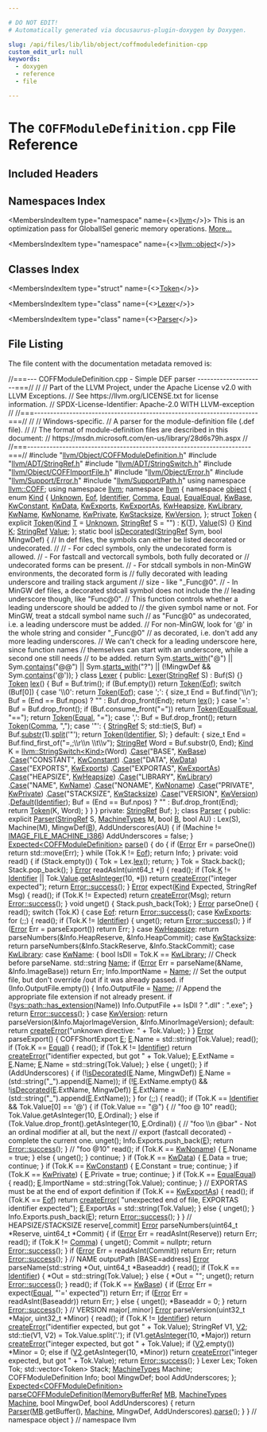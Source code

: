 ```yaml
---

# DO NOT EDIT!
# Automatically generated via docusaurus-plugin-doxygen by Doxygen.

slug: /api/files/lib/lib/object/coffmoduledefinition-cpp
custom_edit_url: null
keywords:
  - doxygen
  - reference
  - file

---
```





# The `COFFModuleDefinition.cpp` File Reference

<DoxygenPage pluginConfig={pluginConfig}>



## Included Headers

<IncludesList>
<IncludesListItem
  filePath="llvm/Object/COFFModuleDefinition.h"
  permalink="/docs/api/files/include/include/llvm/include/llvm/object/coffmoduledefinition-h"
  isLocal="true" />
<IncludesListItem
  filePath="llvm/ADT/StringRef.h"
  permalink="/docs/api/files/include/include/llvm/include/llvm/adt/stringref-h"
  isLocal="true" />
<IncludesListItem
  filePath="llvm/ADT/StringSwitch.h"
  permalink="/docs/api/files/include/include/llvm/include/llvm/adt/stringswitch-h"
  isLocal="true" />
<IncludesListItem
  filePath="llvm/Object/COFFImportFile.h"
  permalink="/docs/api/files/include/include/llvm/include/llvm/object/coffimportfile-h"
  isLocal="true" />
<IncludesListItem
  filePath="llvm/Object/Error.h"
  permalink="/docs/api/files/include/include/llvm/include/llvm/object/error-h"
  isLocal="true" />
<IncludesListItem
  filePath="llvm/Support/Error.h"
  permalink="/docs/api/files/include/include/llvm/include/llvm/support/error-h"
  isLocal="true" />
<IncludesListItem
  filePath="llvm/Support/Path.h"
  permalink="/docs/api/files/include/include/llvm/include/llvm/support/path-h"
  isLocal="true" />
</IncludesList>

## Namespaces Index

<MembersIndex>

<MembersIndexItem
  type="namespace"
  name={<><a href="/docs/api/namespaces/llvm">llvm</a></>}>
This is an optimization pass for GlobalISel generic memory operations. <a href="/docs/api/namespaces/llvm/#details">More...</a>
</MembersIndexItem>

<MembersIndexItem
  type="namespace"
  name={<><a href="/docs/api/namespaces/llvm/object">llvm::object</a></>}>
</MembersIndexItem>

</MembersIndex>

## Classes Index

<MembersIndex>

<MembersIndexItem
  type="struct"
  name={<><a href="/docs/api/structs/llvm/object/token">Token</a></>}>
</MembersIndexItem>

<MembersIndexItem
  type="class"
  name={<><a href="/docs/api/classes/llvm/object/lexer">Lexer</a></>}>
</MembersIndexItem>

<MembersIndexItem
  type="class"
  name={<><a href="/docs/api/classes/llvm/object/parser">Parser</a></>}>
</MembersIndexItem>

</MembersIndex>


## File Listing

The file content with the documentation metadata removed is:

<ProgramListing>

<Link id="l00001" /><CodeLine lineNumber="1"><Highlight kind="comment">//===--- COFFModuleDefinition.cpp - Simple DEF parser ---------------------===//</Highlight><Highlight kind="normal"></Highlight></CodeLine>
<Link id="l00002" /><CodeLine lineNumber="2"><Highlight kind="normal"></Highlight><Highlight kind="comment">//</Highlight><Highlight kind="normal"></Highlight></CodeLine>
<Link id="l00003" /><CodeLine lineNumber="3"><Highlight kind="normal"></Highlight><Highlight kind="comment">// Part of the LLVM Project, under the Apache License v2.0 with LLVM Exceptions.</Highlight><Highlight kind="normal"></Highlight></CodeLine>
<Link id="l00004" /><CodeLine lineNumber="4"><Highlight kind="normal"></Highlight><Highlight kind="comment">// See https://llvm.org/LICENSE.txt for license information.</Highlight><Highlight kind="normal"></Highlight></CodeLine>
<Link id="l00005" /><CodeLine lineNumber="5"><Highlight kind="normal"></Highlight><Highlight kind="comment">// SPDX-License-Identifier: Apache-2.0 WITH LLVM-exception</Highlight><Highlight kind="normal"></Highlight></CodeLine>
<Link id="l00006" /><CodeLine lineNumber="6"><Highlight kind="normal"></Highlight><Highlight kind="comment">//</Highlight><Highlight kind="normal"></Highlight></CodeLine>
<Link id="l00007" /><CodeLine lineNumber="7"><Highlight kind="normal"></Highlight><Highlight kind="comment">//===----------------------------------------------------------------------===//</Highlight><Highlight kind="normal"></Highlight></CodeLine>
<Link id="l00008" /><CodeLine lineNumber="8"><Highlight kind="normal"></Highlight><Highlight kind="comment">//</Highlight><Highlight kind="normal"></Highlight></CodeLine>
<Link id="l00009" /><CodeLine lineNumber="9"><Highlight kind="normal"></Highlight><Highlight kind="comment">// Windows-specific.</Highlight><Highlight kind="normal"></Highlight></CodeLine>
<Link id="l00010" /><CodeLine lineNumber="10"><Highlight kind="normal"></Highlight><Highlight kind="comment">// A parser for the module-definition file (.def file).</Highlight><Highlight kind="normal"></Highlight></CodeLine>
<Link id="l00011" /><CodeLine lineNumber="11"><Highlight kind="normal"></Highlight><Highlight kind="comment">//</Highlight><Highlight kind="normal"></Highlight></CodeLine>
<Link id="l00012" /><CodeLine lineNumber="12"><Highlight kind="normal"></Highlight><Highlight kind="comment">// The format of module-definition files are described in this document:</Highlight><Highlight kind="normal"></Highlight></CodeLine>
<Link id="l00013" /><CodeLine lineNumber="13"><Highlight kind="normal"></Highlight><Highlight kind="comment">// https://msdn.microsoft.com/en-us/library/28d6s79h.aspx</Highlight><Highlight kind="normal"></Highlight></CodeLine>
<Link id="l00014" /><CodeLine lineNumber="14"><Highlight kind="normal"></Highlight><Highlight kind="comment">//</Highlight><Highlight kind="normal"></Highlight></CodeLine>
<Link id="l00015" /><CodeLine lineNumber="15"><Highlight kind="normal"></Highlight><Highlight kind="comment">//===----------------------------------------------------------------------===//</Highlight><Highlight kind="normal"></Highlight></CodeLine>
<Link id="l00016" /><CodeLine lineNumber="16"><Highlight kind="normal"></Highlight></CodeLine>
<Link id="l00017" /><CodeLine lineNumber="17"><Highlight kind="normal"></Highlight><Highlight kind="preprocessor">#include &quot;<a href="/docs/api/files/include/include/llvm/include/llvm/object/coffmoduledefinition-h">llvm/Object/COFFModuleDefinition.h</a>&quot;</Highlight><Highlight kind="normal"></Highlight></CodeLine>
<Link id="l00018" /><CodeLine lineNumber="18"><Highlight kind="normal"></Highlight><Highlight kind="preprocessor">#include &quot;<a href="/docs/api/files/include/include/llvm/include/llvm/adt/stringref-h">llvm/ADT/StringRef.h</a>&quot;</Highlight><Highlight kind="normal"></Highlight></CodeLine>
<Link id="l00019" /><CodeLine lineNumber="19"><Highlight kind="normal"></Highlight><Highlight kind="preprocessor">#include &quot;<a href="/docs/api/files/include/include/llvm/include/llvm/adt/stringswitch-h">llvm/ADT/StringSwitch.h</a>&quot;</Highlight><Highlight kind="normal"></Highlight></CodeLine>
<Link id="l00020" /><CodeLine lineNumber="20"><Highlight kind="normal"></Highlight><Highlight kind="preprocessor">#include &quot;<a href="/docs/api/files/include/include/llvm/include/llvm/object/coffimportfile-h">llvm/Object/COFFImportFile.h</a>&quot;</Highlight><Highlight kind="normal"></Highlight></CodeLine>
<Link id="l00021" /><CodeLine lineNumber="21"><Highlight kind="normal"></Highlight><Highlight kind="preprocessor">#include &quot;<a href="/docs/api/files/include/include/llvm/include/llvm/object/error-h">llvm/Object/Error.h</a>&quot;</Highlight><Highlight kind="normal"></Highlight></CodeLine>
<Link id="l00022" /><CodeLine lineNumber="22"><Highlight kind="normal"></Highlight><Highlight kind="preprocessor">#include &quot;<a href="/docs/api/files/include/include/llvm/include/llvm/support/error-h">llvm/Support/Error.h</a>&quot;</Highlight><Highlight kind="normal"></Highlight></CodeLine>
<Link id="l00023" /><CodeLine lineNumber="23"><Highlight kind="normal"></Highlight><Highlight kind="preprocessor">#include &quot;<a href="/docs/api/files/include/include/llvm/include/llvm/support/path-h">llvm/Support/Path.h</a>&quot;</Highlight><Highlight kind="normal"></Highlight></CodeLine>
<Link id="l00024" /><CodeLine lineNumber="24"><Highlight kind="normal"></Highlight></CodeLine>
<Link id="l00025" /><CodeLine lineNumber="25"><Highlight kind="normal"></Highlight><Highlight kind="keyword">using namespace </Highlight><Highlight kind="normal"><a href="/docs/api/namespaces/llvm/coff">llvm::COFF</a>;</Highlight></CodeLine>
<Link id="l00026" /><CodeLine lineNumber="26"><Highlight kind="normal"></Highlight><Highlight kind="keyword">using namespace </Highlight><Highlight kind="normal"><a href="/docs/api/namespaces/llvm">llvm</a>;</Highlight></CodeLine>
<Link id="l00027" /><CodeLine lineNumber="27"><Highlight kind="normal"></Highlight></CodeLine>
<Link id="l00028" /><CodeLine lineNumber="28"><Highlight kind="normal"></Highlight><Highlight kind="keyword">namespace </Highlight><Highlight kind="normal"><a href="/docs/api/namespaces/llvm">llvm</a> &#123;</Highlight></CodeLine>
<Link id="l00029" /><CodeLine lineNumber="29"><Highlight kind="normal"></Highlight><Highlight kind="keyword">namespace </Highlight><Highlight kind="normal"><a href="/docs/api/namespaces/llvm/object">object</a> &#123;</Highlight></CodeLine>
<Link id="l00030" /><CodeLine lineNumber="30"><Highlight kind="normal"></Highlight></CodeLine>
<Link id="l00031" /><CodeLine lineNumber="31" lineLink="/docs/api/namespaces/llvm/object/#a42e5b6ee6f67085d2115b2ea44588c47"><Highlight kind="normal"></Highlight><Highlight kind="keyword">enum</Highlight><Highlight kind="normal"> <a href="/docs/api/namespaces/llvm/object/#a42e5b6ee6f67085d2115b2ea44588c47">Kind</a> &#123;</Highlight></CodeLine>
<Link id="l00032" /><CodeLine lineNumber="32" lineLink="/docs/api/namespaces/llvm/object/#a42e5b6ee6f67085d2115b2ea44588c47aaf3120341b47e47a20219382ab381a00"><Highlight kind="normal">  <a href="/docs/api/namespaces/llvm/object/#a42e5b6ee6f67085d2115b2ea44588c47aaf3120341b47e47a20219382ab381a00">Unknown</a>,</Highlight></CodeLine>
<Link id="l00033" /><CodeLine lineNumber="33" lineLink="/docs/api/namespaces/llvm/object/#a42e5b6ee6f67085d2115b2ea44588c47a3618142b73b733ca487b0290a3d4b84f"><Highlight kind="normal">  <a href="/docs/api/namespaces/llvm/object/#a42e5b6ee6f67085d2115b2ea44588c47a3618142b73b733ca487b0290a3d4b84f">Eof</a>,</Highlight></CodeLine>
<Link id="l00034" /><CodeLine lineNumber="34" lineLink="/docs/api/namespaces/llvm/object/#a42e5b6ee6f67085d2115b2ea44588c47acfaaa2f9ff08c82a08d647efc1a2964b"><Highlight kind="normal">  <a href="/docs/api/namespaces/llvm/object/#a42e5b6ee6f67085d2115b2ea44588c47acfaaa2f9ff08c82a08d647efc1a2964b">Identifier</a>,</Highlight></CodeLine>
<Link id="l00035" /><CodeLine lineNumber="35" lineLink="/docs/api/namespaces/llvm/object/#a42e5b6ee6f67085d2115b2ea44588c47af4af7d56c18513fbef4667deac644cfa"><Highlight kind="normal">  <a href="/docs/api/namespaces/llvm/object/#a42e5b6ee6f67085d2115b2ea44588c47af4af7d56c18513fbef4667deac644cfa">Comma</a>,</Highlight></CodeLine>
<Link id="l00036" /><CodeLine lineNumber="36" lineLink="/docs/api/namespaces/llvm/object/#a42e5b6ee6f67085d2115b2ea44588c47a21197b49151a350ee6714622ed988cc7"><Highlight kind="normal">  <a href="/docs/api/namespaces/llvm/object/#a42e5b6ee6f67085d2115b2ea44588c47a21197b49151a350ee6714622ed988cc7">Equal</a>,</Highlight></CodeLine>
<Link id="l00037" /><CodeLine lineNumber="37" lineLink="/docs/api/namespaces/llvm/object/#a42e5b6ee6f67085d2115b2ea44588c47a59b445edee3e34e12b0643ddc4aa1d4a"><Highlight kind="normal">  <a href="/docs/api/namespaces/llvm/object/#a42e5b6ee6f67085d2115b2ea44588c47a59b445edee3e34e12b0643ddc4aa1d4a">EqualEqual</a>,</Highlight></CodeLine>
<Link id="l00038" /><CodeLine lineNumber="38" lineLink="/docs/api/namespaces/llvm/object/#a42e5b6ee6f67085d2115b2ea44588c47ac81418a782f6186a4eaf400b435ba924"><Highlight kind="normal">  <a href="/docs/api/namespaces/llvm/object/#a42e5b6ee6f67085d2115b2ea44588c47ac81418a782f6186a4eaf400b435ba924">KwBase</a>,</Highlight></CodeLine>
<Link id="l00039" /><CodeLine lineNumber="39" lineLink="/docs/api/namespaces/llvm/object/#a42e5b6ee6f67085d2115b2ea44588c47afaa37ff231f5f028eb7d6c06d8a1170b"><Highlight kind="normal">  <a href="/docs/api/namespaces/llvm/object/#a42e5b6ee6f67085d2115b2ea44588c47afaa37ff231f5f028eb7d6c06d8a1170b">KwConstant</a>,</Highlight></CodeLine>
<Link id="l00040" /><CodeLine lineNumber="40" lineLink="/docs/api/namespaces/llvm/object/#a42e5b6ee6f67085d2115b2ea44588c47a70f857dca5332720e07335dba9b9ae09"><Highlight kind="normal">  <a href="/docs/api/namespaces/llvm/object/#a42e5b6ee6f67085d2115b2ea44588c47a70f857dca5332720e07335dba9b9ae09">KwData</a>,</Highlight></CodeLine>
<Link id="l00041" /><CodeLine lineNumber="41" lineLink="/docs/api/namespaces/llvm/object/#a42e5b6ee6f67085d2115b2ea44588c47adfaae62956fcd44134e2d0f3b715d4f2"><Highlight kind="normal">  <a href="/docs/api/namespaces/llvm/object/#a42e5b6ee6f67085d2115b2ea44588c47adfaae62956fcd44134e2d0f3b715d4f2">KwExports</a>,</Highlight></CodeLine>
<Link id="l00042" /><CodeLine lineNumber="42" lineLink="/docs/api/namespaces/llvm/object/#a42e5b6ee6f67085d2115b2ea44588c47a7394d934893d7e5781008586d38d7ae7"><Highlight kind="normal">  <a href="/docs/api/namespaces/llvm/object/#a42e5b6ee6f67085d2115b2ea44588c47a7394d934893d7e5781008586d38d7ae7">KwExportAs</a>,</Highlight></CodeLine>
<Link id="l00043" /><CodeLine lineNumber="43" lineLink="/docs/api/namespaces/llvm/object/#a42e5b6ee6f67085d2115b2ea44588c47a878de279cd6f9e59cf0cb3d0e77c923d"><Highlight kind="normal">  <a href="/docs/api/namespaces/llvm/object/#a42e5b6ee6f67085d2115b2ea44588c47a878de279cd6f9e59cf0cb3d0e77c923d">KwHeapsize</a>,</Highlight></CodeLine>
<Link id="l00044" /><CodeLine lineNumber="44" lineLink="/docs/api/namespaces/llvm/object/#a42e5b6ee6f67085d2115b2ea44588c47a91f91326bbe0ab28acef6b2fc6f8f624"><Highlight kind="normal">  <a href="/docs/api/namespaces/llvm/object/#a42e5b6ee6f67085d2115b2ea44588c47a91f91326bbe0ab28acef6b2fc6f8f624">KwLibrary</a>,</Highlight></CodeLine>
<Link id="l00045" /><CodeLine lineNumber="45" lineLink="/docs/api/namespaces/llvm/object/#a42e5b6ee6f67085d2115b2ea44588c47abfea6ddf5fe76d65c2566f633fab1f0d"><Highlight kind="normal">  <a href="/docs/api/namespaces/llvm/object/#a42e5b6ee6f67085d2115b2ea44588c47abfea6ddf5fe76d65c2566f633fab1f0d">KwName</a>,</Highlight></CodeLine>
<Link id="l00046" /><CodeLine lineNumber="46" lineLink="/docs/api/namespaces/llvm/object/#a42e5b6ee6f67085d2115b2ea44588c47a9ca603383062e8074d8b0e43b1db9315"><Highlight kind="normal">  <a href="/docs/api/namespaces/llvm/object/#a42e5b6ee6f67085d2115b2ea44588c47a9ca603383062e8074d8b0e43b1db9315">KwNoname</a>,</Highlight></CodeLine>
<Link id="l00047" /><CodeLine lineNumber="47" lineLink="/docs/api/namespaces/llvm/object/#a42e5b6ee6f67085d2115b2ea44588c47a725c758db4cca3fe89bd02baf22560cc"><Highlight kind="normal">  <a href="/docs/api/namespaces/llvm/object/#a42e5b6ee6f67085d2115b2ea44588c47a725c758db4cca3fe89bd02baf22560cc">KwPrivate</a>,</Highlight></CodeLine>
<Link id="l00048" /><CodeLine lineNumber="48" lineLink="/docs/api/namespaces/llvm/object/#a42e5b6ee6f67085d2115b2ea44588c47a117cc2dcc993bca9ea6fe1d9400e618c"><Highlight kind="normal">  <a href="/docs/api/namespaces/llvm/object/#a42e5b6ee6f67085d2115b2ea44588c47a117cc2dcc993bca9ea6fe1d9400e618c">KwStacksize</a>,</Highlight></CodeLine>
<Link id="l00049" /><CodeLine lineNumber="49" lineLink="/docs/api/namespaces/llvm/object/#a42e5b6ee6f67085d2115b2ea44588c47afa8a262ef632b51ef28aa8c1246177b2"><Highlight kind="normal">  <a href="/docs/api/namespaces/llvm/object/#a42e5b6ee6f67085d2115b2ea44588c47afa8a262ef632b51ef28aa8c1246177b2">KwVersion</a>,</Highlight></CodeLine>
<Link id="l00050" /><CodeLine lineNumber="50"><Highlight kind="normal">&#125;;</Highlight></CodeLine>
<Link id="l00051" /><CodeLine lineNumber="51"><Highlight kind="normal"></Highlight></CodeLine>
<Link id="l00052" /><CodeLine lineNumber="52" lineLink="/docs/api/structs/llvm/object/token"><Highlight kind="normal"></Highlight><Highlight kind="keyword">struct </Highlight><Highlight kind="normal"><a href="/docs/api/structs/llvm/object/token/#ac3a56c2d0e69580a5202ac6efc72b4bf">Token</a> &#123;</Highlight></CodeLine>
<Link id="l00053" /><CodeLine lineNumber="53" lineLink="/docs/api/structs/llvm/object/token/#ac3a56c2d0e69580a5202ac6efc72b4bf"><Highlight kind="normal">  </Highlight><Highlight kind="keyword">explicit</Highlight><Highlight kind="normal"> <a href="/docs/api/structs/llvm/object/token/#ac3a56c2d0e69580a5202ac6efc72b4bf">Token</a>(<a href="/docs/api/namespaces/llvm/object/#a42e5b6ee6f67085d2115b2ea44588c47">Kind</a> <a href="/docs/api/files/lib/lib/target/lib/target/mips/mips16isellowering-cpp/#a0acb682b8260ab1c60b918599864e2e5">T</a> = <a href="/docs/api/namespaces/llvm/object/#a42e5b6ee6f67085d2115b2ea44588c47aaf3120341b47e47a20219382ab381a00">Unknown</a>, <a href="/docs/api/classes/llvm/stringref">StringRef</a> S = </Highlight><Highlight kind="stringliteral">&quot;&quot;</Highlight><Highlight kind="normal">) : <a href="/docs/api/structs/llvm/object/token/#a01a902ca4bef765bf174333aff3a0f9b">K</a>(<a href="/docs/api/files/lib/lib/target/lib/target/mips/mips16isellowering-cpp/#a0acb682b8260ab1c60b918599864e2e5">T</a>), <a href="/docs/api/structs/llvm/object/token/#a0f61bc3377b642073e9911642eadf7a7">Value</a>(S) &#123;&#125;</Highlight></CodeLine>
<Link id="l00054" /><CodeLine lineNumber="54" lineLink="/docs/api/structs/llvm/object/token/#a01a902ca4bef765bf174333aff3a0f9b"><Highlight kind="normal">  <a href="/docs/api/namespaces/llvm/object/#a42e5b6ee6f67085d2115b2ea44588c47">Kind</a> <a href="/docs/api/structs/llvm/object/token/#a01a902ca4bef765bf174333aff3a0f9b">K</a>;</Highlight></CodeLine>
<Link id="l00055" /><CodeLine lineNumber="55" lineLink="/docs/api/structs/llvm/object/token/#a0f61bc3377b642073e9911642eadf7a7"><Highlight kind="normal">  <a href="/docs/api/classes/llvm/stringref">StringRef</a> <a href="/docs/api/structs/llvm/object/token/#a0f61bc3377b642073e9911642eadf7a7">Value</a>;</Highlight></CodeLine>
<Link id="l00056" /><CodeLine lineNumber="56"><Highlight kind="normal">&#125;;</Highlight></CodeLine>
<Link id="l00057" /><CodeLine lineNumber="57"><Highlight kind="normal"></Highlight></CodeLine>
<Link id="l00058" /><CodeLine lineNumber="58" lineLink="/docs/api/namespaces/llvm/object/#a7742a02ff9135c94e56122a80beefd9f"><Highlight kind="normal"></Highlight><Highlight kind="keyword">static</Highlight><Highlight kind="normal"> </Highlight><Highlight kind="keywordtype">bool</Highlight><Highlight kind="normal"> <a href="/docs/api/namespaces/llvm/object/#a7742a02ff9135c94e56122a80beefd9f">isDecorated</a>(<a href="/docs/api/classes/llvm/stringref">StringRef</a> Sym, </Highlight><Highlight kind="keywordtype">bool</Highlight><Highlight kind="normal"> MingwDef) &#123;</Highlight></CodeLine>
<Link id="l00059" /><CodeLine lineNumber="59"><Highlight kind="normal">  </Highlight><Highlight kind="comment">// In def files, the symbols can either be listed decorated or undecorated.</Highlight><Highlight kind="normal"></Highlight></CodeLine>
<Link id="l00060" /><CodeLine lineNumber="60"><Highlight kind="normal">  </Highlight><Highlight kind="comment">//</Highlight><Highlight kind="normal"></Highlight></CodeLine>
<Link id="l00061" /><CodeLine lineNumber="61"><Highlight kind="normal">  </Highlight><Highlight kind="comment">// - For cdecl symbols, only the undecorated form is allowed.</Highlight><Highlight kind="normal"></Highlight></CodeLine>
<Link id="l00062" /><CodeLine lineNumber="62"><Highlight kind="normal">  </Highlight><Highlight kind="comment">// - For fastcall and vectorcall symbols, both fully decorated or</Highlight><Highlight kind="normal"></Highlight></CodeLine>
<Link id="l00063" /><CodeLine lineNumber="63"><Highlight kind="normal">  </Highlight><Highlight kind="comment">//   undecorated forms can be present.</Highlight><Highlight kind="normal"></Highlight></CodeLine>
<Link id="l00064" /><CodeLine lineNumber="64"><Highlight kind="normal">  </Highlight><Highlight kind="comment">// - For stdcall symbols in non-MinGW environments, the decorated form is</Highlight><Highlight kind="normal"></Highlight></CodeLine>
<Link id="l00065" /><CodeLine lineNumber="65"><Highlight kind="normal">  </Highlight><Highlight kind="comment">//   fully decorated with leading underscore and trailing stack argument</Highlight><Highlight kind="normal"></Highlight></CodeLine>
<Link id="l00066" /><CodeLine lineNumber="66"><Highlight kind="normal">  </Highlight><Highlight kind="comment">//   size - like &quot;&#95;Func@0&quot;.</Highlight><Highlight kind="normal"></Highlight></CodeLine>
<Link id="l00067" /><CodeLine lineNumber="67"><Highlight kind="normal">  </Highlight><Highlight kind="comment">// - In MinGW def files, a decorated stdcall symbol does not include the</Highlight><Highlight kind="normal"></Highlight></CodeLine>
<Link id="l00068" /><CodeLine lineNumber="68"><Highlight kind="normal">  </Highlight><Highlight kind="comment">//   leading underscore though, like &quot;Func@0&quot;.</Highlight><Highlight kind="normal"></Highlight></CodeLine>
<Link id="l00069" /><CodeLine lineNumber="69"><Highlight kind="normal"></Highlight></CodeLine>
<Link id="l00070" /><CodeLine lineNumber="70"><Highlight kind="normal">  </Highlight><Highlight kind="comment">// This function controls whether a leading underscore should be added to</Highlight><Highlight kind="normal"></Highlight></CodeLine>
<Link id="l00071" /><CodeLine lineNumber="71"><Highlight kind="normal">  </Highlight><Highlight kind="comment">// the given symbol name or not. For MinGW, treat a stdcall symbol name such</Highlight><Highlight kind="normal"></Highlight></CodeLine>
<Link id="l00072" /><CodeLine lineNumber="72"><Highlight kind="normal">  </Highlight><Highlight kind="comment">// as &quot;Func@0&quot; as undecorated, i.e. a leading underscore must be added.</Highlight><Highlight kind="normal"></Highlight></CodeLine>
<Link id="l00073" /><CodeLine lineNumber="73"><Highlight kind="normal">  </Highlight><Highlight kind="comment">// For non-MinGW, look for &#39;@&#39; in the whole string and consider &quot;&#95;Func@0&quot;</Highlight><Highlight kind="normal"></Highlight></CodeLine>
<Link id="l00074" /><CodeLine lineNumber="74"><Highlight kind="normal">  </Highlight><Highlight kind="comment">// as decorated, i.e. don&#39;t add any more leading underscores.</Highlight><Highlight kind="normal"></Highlight></CodeLine>
<Link id="l00075" /><CodeLine lineNumber="75"><Highlight kind="normal">  </Highlight><Highlight kind="comment">// We can&#39;t check for a leading underscore here, since function names</Highlight><Highlight kind="normal"></Highlight></CodeLine>
<Link id="l00076" /><CodeLine lineNumber="76"><Highlight kind="normal">  </Highlight><Highlight kind="comment">// themselves can start with an underscore, while a second one still needs</Highlight><Highlight kind="normal"></Highlight></CodeLine>
<Link id="l00077" /><CodeLine lineNumber="77"><Highlight kind="normal">  </Highlight><Highlight kind="comment">// to be added.</Highlight><Highlight kind="normal"></Highlight></CodeLine>
<Link id="l00078" /><CodeLine lineNumber="78"><Highlight kind="normal">  </Highlight><Highlight kind="keywordflow">return</Highlight><Highlight kind="normal"> Sym.<a href="/docs/api/classes/llvm/stringref/#a2cd8968ff703aaeb395dcd63f6805ff1">starts&#95;with</a>(</Highlight><Highlight kind="stringliteral">&quot;@&quot;</Highlight><Highlight kind="normal">) || Sym.<a href="/docs/api/classes/llvm/stringref/#a83a294111af6d4412163b209725ca556">contains</a>(</Highlight><Highlight kind="stringliteral">&quot;@@&quot;</Highlight><Highlight kind="normal">) || Sym.<a href="/docs/api/classes/llvm/stringref/#a2cd8968ff703aaeb395dcd63f6805ff1">starts&#95;with</a>(</Highlight><Highlight kind="stringliteral">&quot;?&quot;</Highlight><Highlight kind="normal">) ||</Highlight></CodeLine>
<Link id="l00079" /><CodeLine lineNumber="79"><Highlight kind="normal">         (!MingwDef &amp;&amp; Sym.<a href="/docs/api/classes/llvm/stringref/#a83a294111af6d4412163b209725ca556">contains</a>(</Highlight><Highlight kind="charliteral">&#39;@&#39;</Highlight><Highlight kind="normal">));</Highlight></CodeLine>
<Link id="l00080" /><CodeLine lineNumber="80"><Highlight kind="normal">&#125;</Highlight></CodeLine>
<Link id="l00081" /><CodeLine lineNumber="81"><Highlight kind="normal"></Highlight></CodeLine>
<Link id="l00082" /><CodeLine lineNumber="82" lineLink="/docs/api/classes/llvm/object/lexer"><Highlight kind="normal"></Highlight><Highlight kind="keyword">class </Highlight><Highlight kind="normal"><a href="/docs/api/classes/llvm/object/lexer/#ae323f663bf93fc7bd67877f6bb72649f">Lexer</a> &#123;</Highlight></CodeLine>
<Link id="l00083" /><CodeLine lineNumber="83"><Highlight kind="normal"></Highlight><Highlight kind="keyword">public</Highlight><Highlight kind="normal">:</Highlight></CodeLine>
<Link id="l00084" /><CodeLine lineNumber="84" lineLink="/docs/api/classes/llvm/object/lexer/#ae323f663bf93fc7bd67877f6bb72649f"><Highlight kind="normal">  <a href="/docs/api/classes/llvm/object/lexer/#ae323f663bf93fc7bd67877f6bb72649f">Lexer</a>(<a href="/docs/api/classes/llvm/stringref">StringRef</a> S) : Buf(S) &#123;&#125;</Highlight></CodeLine>
<Link id="l00085" /><CodeLine lineNumber="85"><Highlight kind="normal"></Highlight></CodeLine>
<Link id="l00086" /><CodeLine lineNumber="86" lineLink="/docs/api/classes/llvm/object/lexer/#a0f4fa1946ef0ac461232bc74e92dd921"><Highlight kind="normal">  <a href="/docs/api/structs/llvm/object/token">Token</a> <a href="/docs/api/classes/llvm/object/lexer/#a0f4fa1946ef0ac461232bc74e92dd921">lex</a>() &#123;</Highlight></CodeLine>
<Link id="l00087" /><CodeLine lineNumber="87"><Highlight kind="normal">    Buf = Buf.trim();</Highlight></CodeLine>
<Link id="l00088" /><CodeLine lineNumber="88"><Highlight kind="normal">    </Highlight><Highlight kind="keywordflow">if</Highlight><Highlight kind="normal"> (Buf.empty())</Highlight></CodeLine>
<Link id="l00089" /><CodeLine lineNumber="89"><Highlight kind="normal">      </Highlight><Highlight kind="keywordflow">return</Highlight><Highlight kind="normal"> <a href="/docs/api/structs/llvm/object/token">Token</a>(<a href="/docs/api/namespaces/llvm/object/#a42e5b6ee6f67085d2115b2ea44588c47a3618142b73b733ca487b0290a3d4b84f">Eof</a>);</Highlight></CodeLine>
<Link id="l00090" /><CodeLine lineNumber="90"><Highlight kind="normal"></Highlight></CodeLine>
<Link id="l00091" /><CodeLine lineNumber="91"><Highlight kind="normal">    </Highlight><Highlight kind="keywordflow">switch</Highlight><Highlight kind="normal"> (Buf&#91;0&#93;) &#123;</Highlight></CodeLine>
<Link id="l00092" /><CodeLine lineNumber="92"><Highlight kind="normal">    </Highlight><Highlight kind="keywordflow">case</Highlight><Highlight kind="normal"> </Highlight><Highlight kind="charliteral">&#39;\\0&#39;</Highlight><Highlight kind="normal">:</Highlight></CodeLine>
<Link id="l00093" /><CodeLine lineNumber="93"><Highlight kind="normal">      </Highlight><Highlight kind="keywordflow">return</Highlight><Highlight kind="normal"> <a href="/docs/api/structs/llvm/object/token">Token</a>(<a href="/docs/api/namespaces/llvm/object/#a42e5b6ee6f67085d2115b2ea44588c47a3618142b73b733ca487b0290a3d4b84f">Eof</a>);</Highlight></CodeLine>
<Link id="l00094" /><CodeLine lineNumber="94"><Highlight kind="normal">    </Highlight><Highlight kind="keywordflow">case</Highlight><Highlight kind="normal"> </Highlight><Highlight kind="charliteral">&#39;;&#39;</Highlight><Highlight kind="normal">: &#123;</Highlight></CodeLine>
<Link id="l00095" /><CodeLine lineNumber="95"><Highlight kind="normal">      </Highlight><Highlight kind="keywordtype">size&#95;t</Highlight><Highlight kind="normal"> End = Buf.find(</Highlight><Highlight kind="charliteral">&#39;\\n&#39;</Highlight><Highlight kind="normal">);</Highlight></CodeLine>
<Link id="l00096" /><CodeLine lineNumber="96"><Highlight kind="normal">      Buf = (End == Buf.npos) ? </Highlight><Highlight kind="stringliteral">&quot;&quot;</Highlight><Highlight kind="normal"> : Buf.drop&#95;front(End);</Highlight></CodeLine>
<Link id="l00097" /><CodeLine lineNumber="97"><Highlight kind="normal">      </Highlight><Highlight kind="keywordflow">return</Highlight><Highlight kind="normal"> <a href="/docs/api/classes/llvm/object/lexer/#a0f4fa1946ef0ac461232bc74e92dd921">lex</a>();</Highlight></CodeLine>
<Link id="l00098" /><CodeLine lineNumber="98"><Highlight kind="normal">    &#125;</Highlight></CodeLine>
<Link id="l00099" /><CodeLine lineNumber="99"><Highlight kind="normal">    </Highlight><Highlight kind="keywordflow">case</Highlight><Highlight kind="normal"> </Highlight><Highlight kind="charliteral">&#39;=&#39;</Highlight><Highlight kind="normal">:</Highlight></CodeLine>
<Link id="l00100" /><CodeLine lineNumber="100"><Highlight kind="normal">      Buf = Buf.drop&#95;front();</Highlight></CodeLine>
<Link id="l00101" /><CodeLine lineNumber="101"><Highlight kind="normal">      </Highlight><Highlight kind="keywordflow">if</Highlight><Highlight kind="normal"> (Buf.consume&#95;front(</Highlight><Highlight kind="stringliteral">&quot;=&quot;</Highlight><Highlight kind="normal">))</Highlight></CodeLine>
<Link id="l00102" /><CodeLine lineNumber="102"><Highlight kind="normal">        </Highlight><Highlight kind="keywordflow">return</Highlight><Highlight kind="normal"> <a href="/docs/api/structs/llvm/object/token">Token</a>(<a href="/docs/api/namespaces/llvm/object/#a42e5b6ee6f67085d2115b2ea44588c47a59b445edee3e34e12b0643ddc4aa1d4a">EqualEqual</a>, </Highlight><Highlight kind="stringliteral">&quot;==&quot;</Highlight><Highlight kind="normal">);</Highlight></CodeLine>
<Link id="l00103" /><CodeLine lineNumber="103"><Highlight kind="normal">      </Highlight><Highlight kind="keywordflow">return</Highlight><Highlight kind="normal"> <a href="/docs/api/structs/llvm/object/token">Token</a>(<a href="/docs/api/namespaces/llvm/object/#a42e5b6ee6f67085d2115b2ea44588c47a21197b49151a350ee6714622ed988cc7">Equal</a>, </Highlight><Highlight kind="stringliteral">&quot;=&quot;</Highlight><Highlight kind="normal">);</Highlight></CodeLine>
<Link id="l00104" /><CodeLine lineNumber="104"><Highlight kind="normal">    </Highlight><Highlight kind="keywordflow">case</Highlight><Highlight kind="normal"> </Highlight><Highlight kind="charliteral">&#39;,&#39;</Highlight><Highlight kind="normal">:</Highlight></CodeLine>
<Link id="l00105" /><CodeLine lineNumber="105"><Highlight kind="normal">      Buf = Buf.drop&#95;front();</Highlight></CodeLine>
<Link id="l00106" /><CodeLine lineNumber="106"><Highlight kind="normal">      </Highlight><Highlight kind="keywordflow">return</Highlight><Highlight kind="normal"> <a href="/docs/api/structs/llvm/object/token">Token</a>(<a href="/docs/api/namespaces/llvm/object/#a42e5b6ee6f67085d2115b2ea44588c47af4af7d56c18513fbef4667deac644cfa">Comma</a>, </Highlight><Highlight kind="stringliteral">&quot;,&quot;</Highlight><Highlight kind="normal">);</Highlight></CodeLine>
<Link id="l00107" /><CodeLine lineNumber="107"><Highlight kind="normal">    </Highlight><Highlight kind="keywordflow">case</Highlight><Highlight kind="normal"> </Highlight><Highlight kind="charliteral">&#39;&quot;&#39;</Highlight><Highlight kind="normal">: &#123;</Highlight></CodeLine>
<Link id="l00108" /><CodeLine lineNumber="108"><Highlight kind="normal">      <a href="/docs/api/classes/llvm/stringref">StringRef</a> S;</Highlight></CodeLine>
<Link id="l00109" /><CodeLine lineNumber="109"><Highlight kind="normal">      std::tie(S, Buf) = Buf.<a href="/docs/api/classes/llvm/stringref/#a25f1fd81f2132805676c82ab8ae0c109">substr</a>(1).<a href="/docs/api/classes/llvm/stringref/#a0320b2a5a6d440bf4479a02e78cf5ca7">split</a>(</Highlight><Highlight kind="charliteral">&#39;&quot;&#39;</Highlight><Highlight kind="normal">);</Highlight></CodeLine>
<Link id="l00110" /><CodeLine lineNumber="110"><Highlight kind="normal">      </Highlight><Highlight kind="keywordflow">return</Highlight><Highlight kind="normal"> <a href="/docs/api/structs/llvm/object/token">Token</a>(<a href="/docs/api/namespaces/llvm/object/#a42e5b6ee6f67085d2115b2ea44588c47acfaaa2f9ff08c82a08d647efc1a2964b">Identifier</a>, S);</Highlight></CodeLine>
<Link id="l00111" /><CodeLine lineNumber="111"><Highlight kind="normal">    &#125;</Highlight></CodeLine>
<Link id="l00112" /><CodeLine lineNumber="112"><Highlight kind="normal">    </Highlight><Highlight kind="keywordflow">default</Highlight><Highlight kind="normal">: &#123;</Highlight></CodeLine>
<Link id="l00113" /><CodeLine lineNumber="113"><Highlight kind="normal">      </Highlight><Highlight kind="keywordtype">size&#95;t</Highlight><Highlight kind="normal"> End = Buf.find&#95;first&#95;of(</Highlight><Highlight kind="stringliteral">&quot;=,;\\r\\n \\t\\v&quot;</Highlight><Highlight kind="normal">);</Highlight></CodeLine>
<Link id="l00114" /><CodeLine lineNumber="114"><Highlight kind="normal">      <a href="/docs/api/classes/llvm/stringref">StringRef</a> Word = Buf.substr(0, End);</Highlight></CodeLine>
<Link id="l00115" /><CodeLine lineNumber="115"><Highlight kind="normal">      <a href="/docs/api/namespaces/llvm/object/#a42e5b6ee6f67085d2115b2ea44588c47">Kind</a> K = <a href="/docs/api/classes/llvm/stringswitch">llvm::StringSwitch&lt;Kind&gt;</a>(Word)</Highlight></CodeLine>
<Link id="l00116" /><CodeLine lineNumber="116"><Highlight kind="normal">                   .<a href="/docs/api/classes/llvm/stringswitch/#a3de12858bdbbd0b3da179d508ff2be75">Case</a>(</Highlight><Highlight kind="stringliteral">&quot;BASE&quot;</Highlight><Highlight kind="normal">, <a href="/docs/api/namespaces/llvm/object/#a42e5b6ee6f67085d2115b2ea44588c47ac81418a782f6186a4eaf400b435ba924">KwBase</a>)</Highlight></CodeLine>
<Link id="l00117" /><CodeLine lineNumber="117"><Highlight kind="normal">                   .<a href="/docs/api/classes/llvm/stringswitch/#a3de12858bdbbd0b3da179d508ff2be75">Case</a>(</Highlight><Highlight kind="stringliteral">&quot;CONSTANT&quot;</Highlight><Highlight kind="normal">, <a href="/docs/api/namespaces/llvm/object/#a42e5b6ee6f67085d2115b2ea44588c47afaa37ff231f5f028eb7d6c06d8a1170b">KwConstant</a>)</Highlight></CodeLine>
<Link id="l00118" /><CodeLine lineNumber="118"><Highlight kind="normal">                   .<a href="/docs/api/classes/llvm/stringswitch/#a3de12858bdbbd0b3da179d508ff2be75">Case</a>(</Highlight><Highlight kind="stringliteral">&quot;DATA&quot;</Highlight><Highlight kind="normal">, <a href="/docs/api/namespaces/llvm/object/#a42e5b6ee6f67085d2115b2ea44588c47a70f857dca5332720e07335dba9b9ae09">KwData</a>)</Highlight></CodeLine>
<Link id="l00119" /><CodeLine lineNumber="119"><Highlight kind="normal">                   .<a href="/docs/api/classes/llvm/stringswitch/#a3de12858bdbbd0b3da179d508ff2be75">Case</a>(</Highlight><Highlight kind="stringliteral">&quot;EXPORTS&quot;</Highlight><Highlight kind="normal">, <a href="/docs/api/namespaces/llvm/object/#a42e5b6ee6f67085d2115b2ea44588c47adfaae62956fcd44134e2d0f3b715d4f2">KwExports</a>)</Highlight></CodeLine>
<Link id="l00120" /><CodeLine lineNumber="120"><Highlight kind="normal">                   .<a href="/docs/api/classes/llvm/stringswitch/#a3de12858bdbbd0b3da179d508ff2be75">Case</a>(</Highlight><Highlight kind="stringliteral">&quot;EXPORTAS&quot;</Highlight><Highlight kind="normal">, <a href="/docs/api/namespaces/llvm/object/#a42e5b6ee6f67085d2115b2ea44588c47a7394d934893d7e5781008586d38d7ae7">KwExportAs</a>)</Highlight></CodeLine>
<Link id="l00121" /><CodeLine lineNumber="121"><Highlight kind="normal">                   .<a href="/docs/api/classes/llvm/stringswitch/#a3de12858bdbbd0b3da179d508ff2be75">Case</a>(</Highlight><Highlight kind="stringliteral">&quot;HEAPSIZE&quot;</Highlight><Highlight kind="normal">, <a href="/docs/api/namespaces/llvm/object/#a42e5b6ee6f67085d2115b2ea44588c47a878de279cd6f9e59cf0cb3d0e77c923d">KwHeapsize</a>)</Highlight></CodeLine>
<Link id="l00122" /><CodeLine lineNumber="122"><Highlight kind="normal">                   .<a href="/docs/api/classes/llvm/stringswitch/#a3de12858bdbbd0b3da179d508ff2be75">Case</a>(</Highlight><Highlight kind="stringliteral">&quot;LIBRARY&quot;</Highlight><Highlight kind="normal">, <a href="/docs/api/namespaces/llvm/object/#a42e5b6ee6f67085d2115b2ea44588c47a91f91326bbe0ab28acef6b2fc6f8f624">KwLibrary</a>)</Highlight></CodeLine>
<Link id="l00123" /><CodeLine lineNumber="123"><Highlight kind="normal">                   .<a href="/docs/api/classes/llvm/stringswitch/#a3de12858bdbbd0b3da179d508ff2be75">Case</a>(</Highlight><Highlight kind="stringliteral">&quot;NAME&quot;</Highlight><Highlight kind="normal">, <a href="/docs/api/namespaces/llvm/object/#a42e5b6ee6f67085d2115b2ea44588c47abfea6ddf5fe76d65c2566f633fab1f0d">KwName</a>)</Highlight></CodeLine>
<Link id="l00124" /><CodeLine lineNumber="124"><Highlight kind="normal">                   .<a href="/docs/api/classes/llvm/stringswitch/#a3de12858bdbbd0b3da179d508ff2be75">Case</a>(</Highlight><Highlight kind="stringliteral">&quot;NONAME&quot;</Highlight><Highlight kind="normal">, <a href="/docs/api/namespaces/llvm/object/#a42e5b6ee6f67085d2115b2ea44588c47a9ca603383062e8074d8b0e43b1db9315">KwNoname</a>)</Highlight></CodeLine>
<Link id="l00125" /><CodeLine lineNumber="125"><Highlight kind="normal">                   .<a href="/docs/api/classes/llvm/stringswitch/#a3de12858bdbbd0b3da179d508ff2be75">Case</a>(</Highlight><Highlight kind="stringliteral">&quot;PRIVATE&quot;</Highlight><Highlight kind="normal">, <a href="/docs/api/namespaces/llvm/object/#a42e5b6ee6f67085d2115b2ea44588c47a725c758db4cca3fe89bd02baf22560cc">KwPrivate</a>)</Highlight></CodeLine>
<Link id="l00126" /><CodeLine lineNumber="126"><Highlight kind="normal">                   .<a href="/docs/api/classes/llvm/stringswitch/#a3de12858bdbbd0b3da179d508ff2be75">Case</a>(</Highlight><Highlight kind="stringliteral">&quot;STACKSIZE&quot;</Highlight><Highlight kind="normal">, <a href="/docs/api/namespaces/llvm/object/#a42e5b6ee6f67085d2115b2ea44588c47a117cc2dcc993bca9ea6fe1d9400e618c">KwStacksize</a>)</Highlight></CodeLine>
<Link id="l00127" /><CodeLine lineNumber="127"><Highlight kind="normal">                   .<a href="/docs/api/classes/llvm/stringswitch/#a3de12858bdbbd0b3da179d508ff2be75">Case</a>(</Highlight><Highlight kind="stringliteral">&quot;VERSION&quot;</Highlight><Highlight kind="normal">, <a href="/docs/api/namespaces/llvm/object/#a42e5b6ee6f67085d2115b2ea44588c47afa8a262ef632b51ef28aa8c1246177b2">KwVersion</a>)</Highlight></CodeLine>
<Link id="l00128" /><CodeLine lineNumber="128"><Highlight kind="normal">                   .<a href="/docs/api/classes/llvm/stringswitch/#a7f0e82e8a818ca43926fceb49be81661">Default</a>(<a href="/docs/api/namespaces/llvm/object/#a42e5b6ee6f67085d2115b2ea44588c47acfaaa2f9ff08c82a08d647efc1a2964b">Identifier</a>);</Highlight></CodeLine>
<Link id="l00129" /><CodeLine lineNumber="129"><Highlight kind="normal">      Buf = (End == Buf.npos) ? </Highlight><Highlight kind="stringliteral">&quot;&quot;</Highlight><Highlight kind="normal"> : Buf.drop&#95;front(End);</Highlight></CodeLine>
<Link id="l00130" /><CodeLine lineNumber="130"><Highlight kind="normal">      </Highlight><Highlight kind="keywordflow">return</Highlight><Highlight kind="normal"> <a href="/docs/api/structs/llvm/object/token">Token</a>(K, Word);</Highlight></CodeLine>
<Link id="l00131" /><CodeLine lineNumber="131"><Highlight kind="normal">    &#125;</Highlight></CodeLine>
<Link id="l00132" /><CodeLine lineNumber="132"><Highlight kind="normal">    &#125;</Highlight></CodeLine>
<Link id="l00133" /><CodeLine lineNumber="133"><Highlight kind="normal">  &#125;</Highlight></CodeLine>
<Link id="l00134" /><CodeLine lineNumber="134"><Highlight kind="normal"></Highlight></CodeLine>
<Link id="l00135" /><CodeLine lineNumber="135"><Highlight kind="normal"></Highlight><Highlight kind="keyword">private</Highlight><Highlight kind="normal">:</Highlight></CodeLine>
<Link id="l00136" /><CodeLine lineNumber="136"><Highlight kind="normal">  <a href="/docs/api/classes/llvm/stringref">StringRef</a> Buf;</Highlight></CodeLine>
<Link id="l00137" /><CodeLine lineNumber="137"><Highlight kind="normal">&#125;;</Highlight></CodeLine>
<Link id="l00138" /><CodeLine lineNumber="138"><Highlight kind="normal"></Highlight></CodeLine>
<Link id="l00139" /><CodeLine lineNumber="139" lineLink="/docs/api/classes/llvm/object/parser"><Highlight kind="normal"></Highlight><Highlight kind="keyword">class </Highlight><Highlight kind="normal"><a href="/docs/api/classes/llvm/object/parser/#ab2b1ce1722e12a185c15701fd87b2596">Parser</a> &#123;</Highlight></CodeLine>
<Link id="l00140" /><CodeLine lineNumber="140"><Highlight kind="normal"></Highlight><Highlight kind="keyword">public</Highlight><Highlight kind="normal">:</Highlight></CodeLine>
<Link id="l00141" /><CodeLine lineNumber="141" lineLink="/docs/api/classes/llvm/object/parser/#ab2b1ce1722e12a185c15701fd87b2596"><Highlight kind="normal">  </Highlight><Highlight kind="keyword">explicit</Highlight><Highlight kind="normal"> <a href="/docs/api/classes/llvm/object/parser/#ab2b1ce1722e12a185c15701fd87b2596">Parser</a>(<a href="/docs/api/classes/llvm/stringref">StringRef</a> S, <a href="/docs/api/namespaces/llvm/coff/#a38731f9b23370e15ad002c2a712d89a8">MachineTypes</a> M, </Highlight><Highlight kind="keywordtype">bool</Highlight><Highlight kind="normal"> <a href="/docs/api/files/lib/lib/ir/builtingcs-cpp/#ae76959fe811ba090de4cba69ac00f1da">B</a>, </Highlight><Highlight kind="keywordtype">bool</Highlight><Highlight kind="normal"> AU)</Highlight></CodeLine>
<Link id="l00142" /><CodeLine lineNumber="142"><Highlight kind="normal">      : Lex(S), Machine(M), MingwDef(<a href="/docs/api/files/lib/lib/ir/builtingcs-cpp/#ae76959fe811ba090de4cba69ac00f1da">B</a>), AddUnderscores(AU) &#123;</Highlight></CodeLine>
<Link id="l00143" /><CodeLine lineNumber="143"><Highlight kind="normal">    </Highlight><Highlight kind="keywordflow">if</Highlight><Highlight kind="normal"> (Machine != <a href="/docs/api/namespaces/llvm/coff/#a38731f9b23370e15ad002c2a712d89a8ab9b603eafcb824ebeb03f246cff0b4d4">IMAGE&#95;FILE&#95;MACHINE&#95;I386</a>)</Highlight></CodeLine>
<Link id="l00144" /><CodeLine lineNumber="144"><Highlight kind="normal">      AddUnderscores = </Highlight><Highlight kind="keyword">false</Highlight><Highlight kind="normal">;</Highlight></CodeLine>
<Link id="l00145" /><CodeLine lineNumber="145"><Highlight kind="normal">  &#125;</Highlight></CodeLine>
<Link id="l00146" /><CodeLine lineNumber="146"><Highlight kind="normal"></Highlight></CodeLine>
<Link id="l00147" /><CodeLine lineNumber="147" lineLink="/docs/api/classes/llvm/object/parser/#aea9ba7789cdb3a9f23d6f8291e99aec4"><Highlight kind="normal">  <a href="/docs/api/classes/llvm/expected">Expected&lt;COFFModuleDefinition&gt;</a> <a href="/docs/api/classes/llvm/object/parser/#aea9ba7789cdb3a9f23d6f8291e99aec4">parse</a>() &#123;</Highlight></CodeLine>
<Link id="l00148" /><CodeLine lineNumber="148"><Highlight kind="normal">    </Highlight><Highlight kind="keywordflow">do</Highlight><Highlight kind="normal"> &#123;</Highlight></CodeLine>
<Link id="l00149" /><CodeLine lineNumber="149"><Highlight kind="normal">      </Highlight><Highlight kind="keywordflow">if</Highlight><Highlight kind="normal"> (<a href="/docs/api/classes/llvm/error">Error</a> Err = parseOne())</Highlight></CodeLine>
<Link id="l00150" /><CodeLine lineNumber="150"><Highlight kind="normal">        </Highlight><Highlight kind="keywordflow">return</Highlight><Highlight kind="normal"> std::move(Err);</Highlight></CodeLine>
<Link id="l00151" /><CodeLine lineNumber="151"><Highlight kind="normal">    &#125; </Highlight><Highlight kind="keywordflow">while</Highlight><Highlight kind="normal"> (Tok.K != <a href="/docs/api/namespaces/llvm/object/#a42e5b6ee6f67085d2115b2ea44588c47a3618142b73b733ca487b0290a3d4b84f">Eof</a>);</Highlight></CodeLine>
<Link id="l00152" /><CodeLine lineNumber="152"><Highlight kind="normal">    </Highlight><Highlight kind="keywordflow">return</Highlight><Highlight kind="normal"> Info;</Highlight></CodeLine>
<Link id="l00153" /><CodeLine lineNumber="153"><Highlight kind="normal">  &#125;</Highlight></CodeLine>
<Link id="l00154" /><CodeLine lineNumber="154"><Highlight kind="normal"></Highlight></CodeLine>
<Link id="l00155" /><CodeLine lineNumber="155"><Highlight kind="normal"></Highlight><Highlight kind="keyword">private</Highlight><Highlight kind="normal">:</Highlight></CodeLine>
<Link id="l00156" /><CodeLine lineNumber="156"><Highlight kind="normal">  </Highlight><Highlight kind="keywordtype">void</Highlight><Highlight kind="normal"> read() &#123;</Highlight></CodeLine>
<Link id="l00157" /><CodeLine lineNumber="157"><Highlight kind="normal">    </Highlight><Highlight kind="keywordflow">if</Highlight><Highlight kind="normal"> (Stack.empty()) &#123;</Highlight></CodeLine>
<Link id="l00158" /><CodeLine lineNumber="158"><Highlight kind="normal">      Tok = Lex.<a href="/docs/api/classes/llvm/object/lexer/#a0f4fa1946ef0ac461232bc74e92dd921">lex</a>();</Highlight></CodeLine>
<Link id="l00159" /><CodeLine lineNumber="159"><Highlight kind="normal">      </Highlight><Highlight kind="keywordflow">return</Highlight><Highlight kind="normal">;</Highlight></CodeLine>
<Link id="l00160" /><CodeLine lineNumber="160"><Highlight kind="normal">    &#125;</Highlight></CodeLine>
<Link id="l00161" /><CodeLine lineNumber="161"><Highlight kind="normal">    Tok = Stack.back();</Highlight></CodeLine>
<Link id="l00162" /><CodeLine lineNumber="162"><Highlight kind="normal">    Stack.pop&#95;back();</Highlight></CodeLine>
<Link id="l00163" /><CodeLine lineNumber="163"><Highlight kind="normal">  &#125;</Highlight></CodeLine>
<Link id="l00164" /><CodeLine lineNumber="164"><Highlight kind="normal"></Highlight></CodeLine>
<Link id="l00165" /><CodeLine lineNumber="165"><Highlight kind="normal">  <a href="/docs/api/classes/llvm/error">Error</a> readAsInt(uint64&#95;t &#42;<a href="/docs/api/files/lib/lib/support/md5-cpp/#ac0eafdc9ee161b71e7af98af736952fd">I</a>) &#123;</Highlight></CodeLine>
<Link id="l00166" /><CodeLine lineNumber="166"><Highlight kind="normal">    read();</Highlight></CodeLine>
<Link id="l00167" /><CodeLine lineNumber="167"><Highlight kind="normal">    </Highlight><Highlight kind="keywordflow">if</Highlight><Highlight kind="normal"> (Tok.<a href="/docs/api/structs/llvm/object/token/#a01a902ca4bef765bf174333aff3a0f9b">K</a> != <a href="/docs/api/namespaces/llvm/object/#a42e5b6ee6f67085d2115b2ea44588c47acfaaa2f9ff08c82a08d647efc1a2964b">Identifier</a> || Tok.<a href="/docs/api/structs/llvm/object/token/#a0f61bc3377b642073e9911642eadf7a7">Value</a>.<a href="/docs/api/classes/llvm/stringref/#a1881146f2dcc2ca57c9c5f77f938db9d">getAsInteger</a>(10, &#42;<a href="/docs/api/files/lib/lib/support/md5-cpp/#ac0eafdc9ee161b71e7af98af736952fd">I</a>))</Highlight></CodeLine>
<Link id="l00168" /><CodeLine lineNumber="168"><Highlight kind="normal">      </Highlight><Highlight kind="keywordflow">return</Highlight><Highlight kind="normal"> <a href="/docs/api/namespaces/llvm/object/#a1c31173d8348908445a5ff51bb41ab94">createError</a>(</Highlight><Highlight kind="stringliteral">&quot;integer expected&quot;</Highlight><Highlight kind="normal">);</Highlight></CodeLine>
<Link id="l00169" /><CodeLine lineNumber="169"><Highlight kind="normal">    </Highlight><Highlight kind="keywordflow">return</Highlight><Highlight kind="normal"> <a href="/docs/api/classes/llvm/error/#a4dfd0813c3d0e0a30439b5a3e9196b59">Error::success</a>();</Highlight></CodeLine>
<Link id="l00170" /><CodeLine lineNumber="170"><Highlight kind="normal">  &#125;</Highlight></CodeLine>
<Link id="l00171" /><CodeLine lineNumber="171"><Highlight kind="normal"></Highlight></CodeLine>
<Link id="l00172" /><CodeLine lineNumber="172"><Highlight kind="normal">  <a href="/docs/api/namespaces/llvm/#ac226f3d2b9ca090171a8e0a8cb92c343a902b0d55fddef6f8d651fe1035b7d4bd">Error</a> expect(<a href="/docs/api/namespaces/llvm/object/#a42e5b6ee6f67085d2115b2ea44588c47">Kind</a> Expected, StringRef Msg) &#123;</Highlight></CodeLine>
<Link id="l00173" /><CodeLine lineNumber="173"><Highlight kind="normal">    read();</Highlight></CodeLine>
<Link id="l00174" /><CodeLine lineNumber="174"><Highlight kind="normal">    </Highlight><Highlight kind="keywordflow">if</Highlight><Highlight kind="normal"> (Tok.K != Expected)</Highlight></CodeLine>
<Link id="l00175" /><CodeLine lineNumber="175"><Highlight kind="normal">      </Highlight><Highlight kind="keywordflow">return</Highlight><Highlight kind="normal"> <a href="/docs/api/namespaces/llvm/object/#a1c31173d8348908445a5ff51bb41ab94">createError</a>(Msg);</Highlight></CodeLine>
<Link id="l00176" /><CodeLine lineNumber="176"><Highlight kind="normal">    </Highlight><Highlight kind="keywordflow">return</Highlight><Highlight kind="normal"> <a href="/docs/api/classes/llvm/error/#a4dfd0813c3d0e0a30439b5a3e9196b59">Error::success</a>();</Highlight></CodeLine>
<Link id="l00177" /><CodeLine lineNumber="177"><Highlight kind="normal">  &#125;</Highlight></CodeLine>
<Link id="l00178" /><CodeLine lineNumber="178"><Highlight kind="normal"></Highlight></CodeLine>
<Link id="l00179" /><CodeLine lineNumber="179"><Highlight kind="normal">  </Highlight><Highlight kind="keywordtype">void</Highlight><Highlight kind="normal"> unget() &#123; Stack.push&#95;back(Tok); &#125;</Highlight></CodeLine>
<Link id="l00180" /><CodeLine lineNumber="180"><Highlight kind="normal"></Highlight></CodeLine>
<Link id="l00181" /><CodeLine lineNumber="181"><Highlight kind="normal">  <a href="/docs/api/namespaces/llvm/#ac226f3d2b9ca090171a8e0a8cb92c343a902b0d55fddef6f8d651fe1035b7d4bd">Error</a> parseOne() &#123;</Highlight></CodeLine>
<Link id="l00182" /><CodeLine lineNumber="182"><Highlight kind="normal">    read();</Highlight></CodeLine>
<Link id="l00183" /><CodeLine lineNumber="183"><Highlight kind="normal">    </Highlight><Highlight kind="keywordflow">switch</Highlight><Highlight kind="normal"> (Tok.K) &#123;</Highlight></CodeLine>
<Link id="l00184" /><CodeLine lineNumber="184"><Highlight kind="normal">    </Highlight><Highlight kind="keywordflow">case</Highlight><Highlight kind="normal"> <a href="/docs/api/namespaces/llvm/object/#a42e5b6ee6f67085d2115b2ea44588c47a3618142b73b733ca487b0290a3d4b84f">Eof</a>:</Highlight></CodeLine>
<Link id="l00185" /><CodeLine lineNumber="185"><Highlight kind="normal">      </Highlight><Highlight kind="keywordflow">return</Highlight><Highlight kind="normal"> <a href="/docs/api/classes/llvm/error/#a4dfd0813c3d0e0a30439b5a3e9196b59">Error::success</a>();</Highlight></CodeLine>
<Link id="l00186" /><CodeLine lineNumber="186"><Highlight kind="normal">    </Highlight><Highlight kind="keywordflow">case</Highlight><Highlight kind="normal"> <a href="/docs/api/namespaces/llvm/object/#a42e5b6ee6f67085d2115b2ea44588c47adfaae62956fcd44134e2d0f3b715d4f2">KwExports</a>:</Highlight></CodeLine>
<Link id="l00187" /><CodeLine lineNumber="187"><Highlight kind="normal">      </Highlight><Highlight kind="keywordflow">for</Highlight><Highlight kind="normal"> (;;) &#123;</Highlight></CodeLine>
<Link id="l00188" /><CodeLine lineNumber="188"><Highlight kind="normal">        read();</Highlight></CodeLine>
<Link id="l00189" /><CodeLine lineNumber="189"><Highlight kind="normal">        </Highlight><Highlight kind="keywordflow">if</Highlight><Highlight kind="normal"> (Tok.K != <a href="/docs/api/namespaces/llvm/object/#a42e5b6ee6f67085d2115b2ea44588c47acfaaa2f9ff08c82a08d647efc1a2964b">Identifier</a>) &#123;</Highlight></CodeLine>
<Link id="l00190" /><CodeLine lineNumber="190"><Highlight kind="normal">          unget();</Highlight></CodeLine>
<Link id="l00191" /><CodeLine lineNumber="191"><Highlight kind="normal">          </Highlight><Highlight kind="keywordflow">return</Highlight><Highlight kind="normal"> <a href="/docs/api/classes/llvm/error/#a4dfd0813c3d0e0a30439b5a3e9196b59">Error::success</a>();</Highlight></CodeLine>
<Link id="l00192" /><CodeLine lineNumber="192"><Highlight kind="normal">        &#125;</Highlight></CodeLine>
<Link id="l00193" /><CodeLine lineNumber="193"><Highlight kind="normal">        </Highlight><Highlight kind="keywordflow">if</Highlight><Highlight kind="normal"> (<a href="/docs/api/namespaces/llvm/#ac226f3d2b9ca090171a8e0a8cb92c343a902b0d55fddef6f8d651fe1035b7d4bd">Error</a> Err = parseExport())</Highlight></CodeLine>
<Link id="l00194" /><CodeLine lineNumber="194"><Highlight kind="normal">          </Highlight><Highlight kind="keywordflow">return</Highlight><Highlight kind="normal"> Err;</Highlight></CodeLine>
<Link id="l00195" /><CodeLine lineNumber="195"><Highlight kind="normal">      &#125;</Highlight></CodeLine>
<Link id="l00196" /><CodeLine lineNumber="196"><Highlight kind="normal">    </Highlight><Highlight kind="keywordflow">case</Highlight><Highlight kind="normal"> <a href="/docs/api/namespaces/llvm/object/#a42e5b6ee6f67085d2115b2ea44588c47a878de279cd6f9e59cf0cb3d0e77c923d">KwHeapsize</a>:</Highlight></CodeLine>
<Link id="l00197" /><CodeLine lineNumber="197"><Highlight kind="normal">      </Highlight><Highlight kind="keywordflow">return</Highlight><Highlight kind="normal"> parseNumbers(&amp;Info.HeapReserve, &amp;Info.HeapCommit);</Highlight></CodeLine>
<Link id="l00198" /><CodeLine lineNumber="198"><Highlight kind="normal">    </Highlight><Highlight kind="keywordflow">case</Highlight><Highlight kind="normal"> <a href="/docs/api/namespaces/llvm/object/#a42e5b6ee6f67085d2115b2ea44588c47a117cc2dcc993bca9ea6fe1d9400e618c">KwStacksize</a>:</Highlight></CodeLine>
<Link id="l00199" /><CodeLine lineNumber="199"><Highlight kind="normal">      </Highlight><Highlight kind="keywordflow">return</Highlight><Highlight kind="normal"> parseNumbers(&amp;Info.StackReserve, &amp;Info.StackCommit);</Highlight></CodeLine>
<Link id="l00200" /><CodeLine lineNumber="200"><Highlight kind="normal">    </Highlight><Highlight kind="keywordflow">case</Highlight><Highlight kind="normal"> <a href="/docs/api/namespaces/llvm/object/#a42e5b6ee6f67085d2115b2ea44588c47a91f91326bbe0ab28acef6b2fc6f8f624">KwLibrary</a>:</Highlight></CodeLine>
<Link id="l00201" /><CodeLine lineNumber="201"><Highlight kind="normal">    </Highlight><Highlight kind="keywordflow">case</Highlight><Highlight kind="normal"> <a href="/docs/api/namespaces/llvm/object/#a42e5b6ee6f67085d2115b2ea44588c47abfea6ddf5fe76d65c2566f633fab1f0d">KwName</a>: &#123;</Highlight></CodeLine>
<Link id="l00202" /><CodeLine lineNumber="202"><Highlight kind="normal">      </Highlight><Highlight kind="keywordtype">bool</Highlight><Highlight kind="normal"> IsDll = Tok.K == <a href="/docs/api/namespaces/llvm/object/#a42e5b6ee6f67085d2115b2ea44588c47a91f91326bbe0ab28acef6b2fc6f8f624">KwLibrary</a>; </Highlight><Highlight kind="comment">// Check before parseName.</Highlight><Highlight kind="normal"></Highlight></CodeLine>
<Link id="l00203" /><CodeLine lineNumber="203"><Highlight kind="normal">      std::string <a href="/docs/api/namespaces/llvm/graphprogram/#a0ad4685976f8c4d4a697a53fbe05d10b">Name</a>;</Highlight></CodeLine>
<Link id="l00204" /><CodeLine lineNumber="204"><Highlight kind="normal">      </Highlight><Highlight kind="keywordflow">if</Highlight><Highlight kind="normal"> (<a href="/docs/api/namespaces/llvm/#ac226f3d2b9ca090171a8e0a8cb92c343a902b0d55fddef6f8d651fe1035b7d4bd">Error</a> Err = parseName(&amp;Name, &amp;Info.ImageBase))</Highlight></CodeLine>
<Link id="l00205" /><CodeLine lineNumber="205"><Highlight kind="normal">        </Highlight><Highlight kind="keywordflow">return</Highlight><Highlight kind="normal"> Err;</Highlight></CodeLine>
<Link id="l00206" /><CodeLine lineNumber="206"><Highlight kind="normal"></Highlight></CodeLine>
<Link id="l00207" /><CodeLine lineNumber="207"><Highlight kind="normal">      Info.ImportName = <a href="/docs/api/namespaces/llvm/graphprogram/#a0ad4685976f8c4d4a697a53fbe05d10b">Name</a>;</Highlight></CodeLine>
<Link id="l00208" /><CodeLine lineNumber="208"><Highlight kind="normal"></Highlight></CodeLine>
<Link id="l00209" /><CodeLine lineNumber="209"><Highlight kind="normal">      </Highlight><Highlight kind="comment">// Set the output file, but don&#39;t override /out if it was already passed.</Highlight><Highlight kind="normal"></Highlight></CodeLine>
<Link id="l00210" /><CodeLine lineNumber="210"><Highlight kind="normal">      </Highlight><Highlight kind="keywordflow">if</Highlight><Highlight kind="normal"> (Info.OutputFile.empty()) &#123;</Highlight></CodeLine>
<Link id="l00211" /><CodeLine lineNumber="211"><Highlight kind="normal">        Info.OutputFile = <a href="/docs/api/namespaces/llvm/graphprogram/#a0ad4685976f8c4d4a697a53fbe05d10b">Name</a>;</Highlight></CodeLine>
<Link id="l00212" /><CodeLine lineNumber="212"><Highlight kind="normal">        </Highlight><Highlight kind="comment">// Append the appropriate file extension if not already present.</Highlight><Highlight kind="normal"></Highlight></CodeLine>
<Link id="l00213" /><CodeLine lineNumber="213"><Highlight kind="normal">        </Highlight><Highlight kind="keywordflow">if</Highlight><Highlight kind="normal"> (!<a href="/docs/api/namespaces/llvm/sys/path/#a71f8caad22bde933605f9d1634f63288">sys::path::has&#95;extension</a>(Name))</Highlight></CodeLine>
<Link id="l00214" /><CodeLine lineNumber="214"><Highlight kind="normal">          Info.OutputFile += IsDll ? </Highlight><Highlight kind="stringliteral">&quot;.dll&quot;</Highlight><Highlight kind="normal"> : </Highlight><Highlight kind="stringliteral">&quot;.exe&quot;</Highlight><Highlight kind="normal">;</Highlight></CodeLine>
<Link id="l00215" /><CodeLine lineNumber="215"><Highlight kind="normal">      &#125;</Highlight></CodeLine>
<Link id="l00216" /><CodeLine lineNumber="216"><Highlight kind="normal"></Highlight></CodeLine>
<Link id="l00217" /><CodeLine lineNumber="217"><Highlight kind="normal">      </Highlight><Highlight kind="keywordflow">return</Highlight><Highlight kind="normal"> <a href="/docs/api/classes/llvm/error/#a4dfd0813c3d0e0a30439b5a3e9196b59">Error::success</a>();</Highlight></CodeLine>
<Link id="l00218" /><CodeLine lineNumber="218"><Highlight kind="normal">    &#125;</Highlight></CodeLine>
<Link id="l00219" /><CodeLine lineNumber="219"><Highlight kind="normal">    </Highlight><Highlight kind="keywordflow">case</Highlight><Highlight kind="normal"> <a href="/docs/api/namespaces/llvm/object/#a42e5b6ee6f67085d2115b2ea44588c47afa8a262ef632b51ef28aa8c1246177b2">KwVersion</a>:</Highlight></CodeLine>
<Link id="l00220" /><CodeLine lineNumber="220"><Highlight kind="normal">      </Highlight><Highlight kind="keywordflow">return</Highlight><Highlight kind="normal"> parseVersion(&amp;Info.MajorImageVersion, &amp;Info.MinorImageVersion);</Highlight></CodeLine>
<Link id="l00221" /><CodeLine lineNumber="221"><Highlight kind="normal">    </Highlight><Highlight kind="keywordflow">default</Highlight><Highlight kind="normal">:</Highlight></CodeLine>
<Link id="l00222" /><CodeLine lineNumber="222"><Highlight kind="normal">      </Highlight><Highlight kind="keywordflow">return</Highlight><Highlight kind="normal"> <a href="/docs/api/namespaces/llvm/object/#a1c31173d8348908445a5ff51bb41ab94">createError</a>(</Highlight><Highlight kind="stringliteral">&quot;unknown directive: &quot;</Highlight><Highlight kind="normal"> + Tok.Value);</Highlight></CodeLine>
<Link id="l00223" /><CodeLine lineNumber="223"><Highlight kind="normal">    &#125;</Highlight></CodeLine>
<Link id="l00224" /><CodeLine lineNumber="224"><Highlight kind="normal">  &#125;</Highlight></CodeLine>
<Link id="l00225" /><CodeLine lineNumber="225"><Highlight kind="normal"></Highlight></CodeLine>
<Link id="l00226" /><CodeLine lineNumber="226"><Highlight kind="normal">  <a href="/docs/api/namespaces/llvm/#ac226f3d2b9ca090171a8e0a8cb92c343a902b0d55fddef6f8d651fe1035b7d4bd">Error</a> parseExport() &#123;</Highlight></CodeLine>
<Link id="l00227" /><CodeLine lineNumber="227"><Highlight kind="normal">    COFFShortExport <a href="/docs/api/files/lib/lib/ir/builtingcs-cpp/#abb2b3a60ccc38a28239e19a1646e0c8a">E</a>;</Highlight></CodeLine>
<Link id="l00228" /><CodeLine lineNumber="228"><Highlight kind="normal">    <a href="/docs/api/files/lib/lib/ir/builtingcs-cpp/#abb2b3a60ccc38a28239e19a1646e0c8a">E</a>.Name = std::string(Tok.Value);</Highlight></CodeLine>
<Link id="l00229" /><CodeLine lineNumber="229"><Highlight kind="normal">    read();</Highlight></CodeLine>
<Link id="l00230" /><CodeLine lineNumber="230"><Highlight kind="normal">    </Highlight><Highlight kind="keywordflow">if</Highlight><Highlight kind="normal"> (Tok.K == <a href="/docs/api/namespaces/llvm/object/#a42e5b6ee6f67085d2115b2ea44588c47a21197b49151a350ee6714622ed988cc7">Equal</a>) &#123;</Highlight></CodeLine>
<Link id="l00231" /><CodeLine lineNumber="231"><Highlight kind="normal">      read();</Highlight></CodeLine>
<Link id="l00232" /><CodeLine lineNumber="232"><Highlight kind="normal">      </Highlight><Highlight kind="keywordflow">if</Highlight><Highlight kind="normal"> (Tok.K != <a href="/docs/api/namespaces/llvm/object/#a42e5b6ee6f67085d2115b2ea44588c47acfaaa2f9ff08c82a08d647efc1a2964b">Identifier</a>)</Highlight></CodeLine>
<Link id="l00233" /><CodeLine lineNumber="233"><Highlight kind="normal">        </Highlight><Highlight kind="keywordflow">return</Highlight><Highlight kind="normal"> <a href="/docs/api/namespaces/llvm/object/#a1c31173d8348908445a5ff51bb41ab94">createError</a>(</Highlight><Highlight kind="stringliteral">&quot;identifier expected, but got &quot;</Highlight><Highlight kind="normal"> + Tok.Value);</Highlight></CodeLine>
<Link id="l00234" /><CodeLine lineNumber="234"><Highlight kind="normal">      <a href="/docs/api/files/lib/lib/ir/builtingcs-cpp/#abb2b3a60ccc38a28239e19a1646e0c8a">E</a>.ExtName = <a href="/docs/api/files/lib/lib/ir/builtingcs-cpp/#abb2b3a60ccc38a28239e19a1646e0c8a">E</a>.Name;</Highlight></CodeLine>
<Link id="l00235" /><CodeLine lineNumber="235"><Highlight kind="normal">      <a href="/docs/api/files/lib/lib/ir/builtingcs-cpp/#abb2b3a60ccc38a28239e19a1646e0c8a">E</a>.Name = std::string(Tok.Value);</Highlight></CodeLine>
<Link id="l00236" /><CodeLine lineNumber="236"><Highlight kind="normal">    &#125; </Highlight><Highlight kind="keywordflow">else</Highlight><Highlight kind="normal"> &#123;</Highlight></CodeLine>
<Link id="l00237" /><CodeLine lineNumber="237"><Highlight kind="normal">      unget();</Highlight></CodeLine>
<Link id="l00238" /><CodeLine lineNumber="238"><Highlight kind="normal">    &#125;</Highlight></CodeLine>
<Link id="l00239" /><CodeLine lineNumber="239"><Highlight kind="normal"></Highlight></CodeLine>
<Link id="l00240" /><CodeLine lineNumber="240"><Highlight kind="normal">    </Highlight><Highlight kind="keywordflow">if</Highlight><Highlight kind="normal"> (AddUnderscores) &#123;</Highlight></CodeLine>
<Link id="l00241" /><CodeLine lineNumber="241"><Highlight kind="normal">      </Highlight><Highlight kind="keywordflow">if</Highlight><Highlight kind="normal"> (!<a href="/docs/api/namespaces/llvm/object/#a7742a02ff9135c94e56122a80beefd9f">isDecorated</a>(<a href="/docs/api/files/lib/lib/ir/builtingcs-cpp/#abb2b3a60ccc38a28239e19a1646e0c8a">E</a>.Name, MingwDef))</Highlight></CodeLine>
<Link id="l00242" /><CodeLine lineNumber="242"><Highlight kind="normal">        <a href="/docs/api/files/lib/lib/ir/builtingcs-cpp/#abb2b3a60ccc38a28239e19a1646e0c8a">E</a>.Name = (std::string(</Highlight><Highlight kind="stringliteral">&quot;&#95;&quot;</Highlight><Highlight kind="normal">).append(<a href="/docs/api/files/lib/lib/ir/builtingcs-cpp/#abb2b3a60ccc38a28239e19a1646e0c8a">E</a>.Name));</Highlight></CodeLine>
<Link id="l00243" /><CodeLine lineNumber="243"><Highlight kind="normal">      </Highlight><Highlight kind="keywordflow">if</Highlight><Highlight kind="normal"> (!<a href="/docs/api/files/lib/lib/ir/builtingcs-cpp/#abb2b3a60ccc38a28239e19a1646e0c8a">E</a>.ExtName.empty() &amp;&amp; !<a href="/docs/api/namespaces/llvm/object/#a7742a02ff9135c94e56122a80beefd9f">isDecorated</a>(<a href="/docs/api/files/lib/lib/ir/builtingcs-cpp/#abb2b3a60ccc38a28239e19a1646e0c8a">E</a>.ExtName, MingwDef))</Highlight></CodeLine>
<Link id="l00244" /><CodeLine lineNumber="244"><Highlight kind="normal">        <a href="/docs/api/files/lib/lib/ir/builtingcs-cpp/#abb2b3a60ccc38a28239e19a1646e0c8a">E</a>.ExtName = (std::string(</Highlight><Highlight kind="stringliteral">&quot;&#95;&quot;</Highlight><Highlight kind="normal">).append(<a href="/docs/api/files/lib/lib/ir/builtingcs-cpp/#abb2b3a60ccc38a28239e19a1646e0c8a">E</a>.ExtName));</Highlight></CodeLine>
<Link id="l00245" /><CodeLine lineNumber="245"><Highlight kind="normal">    &#125;</Highlight></CodeLine>
<Link id="l00246" /><CodeLine lineNumber="246"><Highlight kind="normal"></Highlight></CodeLine>
<Link id="l00247" /><CodeLine lineNumber="247"><Highlight kind="normal">    </Highlight><Highlight kind="keywordflow">for</Highlight><Highlight kind="normal"> (;;) &#123;</Highlight></CodeLine>
<Link id="l00248" /><CodeLine lineNumber="248"><Highlight kind="normal">      read();</Highlight></CodeLine>
<Link id="l00249" /><CodeLine lineNumber="249"><Highlight kind="normal">      </Highlight><Highlight kind="keywordflow">if</Highlight><Highlight kind="normal"> (Tok.K == <a href="/docs/api/namespaces/llvm/object/#a42e5b6ee6f67085d2115b2ea44588c47acfaaa2f9ff08c82a08d647efc1a2964b">Identifier</a> &amp;&amp; Tok.Value&#91;0&#93; == </Highlight><Highlight kind="charliteral">&#39;@&#39;</Highlight><Highlight kind="normal">) &#123;</Highlight></CodeLine>
<Link id="l00250" /><CodeLine lineNumber="250"><Highlight kind="normal">        </Highlight><Highlight kind="keywordflow">if</Highlight><Highlight kind="normal"> (Tok.Value == </Highlight><Highlight kind="stringliteral">&quot;@&quot;</Highlight><Highlight kind="normal">) &#123;</Highlight></CodeLine>
<Link id="l00251" /><CodeLine lineNumber="251"><Highlight kind="normal">          </Highlight><Highlight kind="comment">// &quot;foo @ 10&quot;</Highlight><Highlight kind="normal"></Highlight></CodeLine>
<Link id="l00252" /><CodeLine lineNumber="252"><Highlight kind="normal">          read();</Highlight></CodeLine>
<Link id="l00253" /><CodeLine lineNumber="253"><Highlight kind="normal">          Tok.Value.getAsInteger(10, <a href="/docs/api/files/lib/lib/ir/builtingcs-cpp/#abb2b3a60ccc38a28239e19a1646e0c8a">E</a>.Ordinal);</Highlight></CodeLine>
<Link id="l00254" /><CodeLine lineNumber="254"><Highlight kind="normal">        &#125; </Highlight><Highlight kind="keywordflow">else</Highlight><Highlight kind="normal"> </Highlight><Highlight kind="keywordflow">if</Highlight><Highlight kind="normal"> (Tok.Value.drop&#95;front().getAsInteger(10, <a href="/docs/api/files/lib/lib/ir/builtingcs-cpp/#abb2b3a60ccc38a28239e19a1646e0c8a">E</a>.Ordinal)) &#123;</Highlight></CodeLine>
<Link id="l00255" /><CodeLine lineNumber="255"><Highlight kind="normal">          </Highlight><Highlight kind="comment">// &quot;foo \\n @bar&quot; - Not an ordinal modifier at all, but the next</Highlight><Highlight kind="normal"></Highlight></CodeLine>
<Link id="l00256" /><CodeLine lineNumber="256"><Highlight kind="normal">          </Highlight><Highlight kind="comment">// export (fastcall decorated) - complete the current one.</Highlight><Highlight kind="normal"></Highlight></CodeLine>
<Link id="l00257" /><CodeLine lineNumber="257"><Highlight kind="normal">          unget();</Highlight></CodeLine>
<Link id="l00258" /><CodeLine lineNumber="258"><Highlight kind="normal">          Info.Exports.push&#95;back(<a href="/docs/api/files/lib/lib/ir/builtingcs-cpp/#abb2b3a60ccc38a28239e19a1646e0c8a">E</a>);</Highlight></CodeLine>
<Link id="l00259" /><CodeLine lineNumber="259"><Highlight kind="normal">          </Highlight><Highlight kind="keywordflow">return</Highlight><Highlight kind="normal"> <a href="/docs/api/classes/llvm/error/#a4dfd0813c3d0e0a30439b5a3e9196b59">Error::success</a>();</Highlight></CodeLine>
<Link id="l00260" /><CodeLine lineNumber="260"><Highlight kind="normal">        &#125;</Highlight></CodeLine>
<Link id="l00261" /><CodeLine lineNumber="261"><Highlight kind="normal">        </Highlight><Highlight kind="comment">// &quot;foo @10&quot;</Highlight><Highlight kind="normal"></Highlight></CodeLine>
<Link id="l00262" /><CodeLine lineNumber="262"><Highlight kind="normal">        read();</Highlight></CodeLine>
<Link id="l00263" /><CodeLine lineNumber="263"><Highlight kind="normal">        </Highlight><Highlight kind="keywordflow">if</Highlight><Highlight kind="normal"> (Tok.K == <a href="/docs/api/namespaces/llvm/object/#a42e5b6ee6f67085d2115b2ea44588c47a9ca603383062e8074d8b0e43b1db9315">KwNoname</a>) &#123;</Highlight></CodeLine>
<Link id="l00264" /><CodeLine lineNumber="264"><Highlight kind="normal">          <a href="/docs/api/files/lib/lib/ir/builtingcs-cpp/#abb2b3a60ccc38a28239e19a1646e0c8a">E</a>.Noname = </Highlight><Highlight kind="keyword">true</Highlight><Highlight kind="normal">;</Highlight></CodeLine>
<Link id="l00265" /><CodeLine lineNumber="265"><Highlight kind="normal">        &#125; </Highlight><Highlight kind="keywordflow">else</Highlight><Highlight kind="normal"> &#123;</Highlight></CodeLine>
<Link id="l00266" /><CodeLine lineNumber="266"><Highlight kind="normal">          unget();</Highlight></CodeLine>
<Link id="l00267" /><CodeLine lineNumber="267"><Highlight kind="normal">        &#125;</Highlight></CodeLine>
<Link id="l00268" /><CodeLine lineNumber="268"><Highlight kind="normal">        </Highlight><Highlight kind="keywordflow">continue</Highlight><Highlight kind="normal">;</Highlight></CodeLine>
<Link id="l00269" /><CodeLine lineNumber="269"><Highlight kind="normal">      &#125;</Highlight></CodeLine>
<Link id="l00270" /><CodeLine lineNumber="270"><Highlight kind="normal">      </Highlight><Highlight kind="keywordflow">if</Highlight><Highlight kind="normal"> (Tok.K == <a href="/docs/api/namespaces/llvm/object/#a42e5b6ee6f67085d2115b2ea44588c47a70f857dca5332720e07335dba9b9ae09">KwData</a>) &#123;</Highlight></CodeLine>
<Link id="l00271" /><CodeLine lineNumber="271"><Highlight kind="normal">        <a href="/docs/api/files/lib/lib/ir/builtingcs-cpp/#abb2b3a60ccc38a28239e19a1646e0c8a">E</a>.Data = </Highlight><Highlight kind="keyword">true</Highlight><Highlight kind="normal">;</Highlight></CodeLine>
<Link id="l00272" /><CodeLine lineNumber="272"><Highlight kind="normal">        </Highlight><Highlight kind="keywordflow">continue</Highlight><Highlight kind="normal">;</Highlight></CodeLine>
<Link id="l00273" /><CodeLine lineNumber="273"><Highlight kind="normal">      &#125;</Highlight></CodeLine>
<Link id="l00274" /><CodeLine lineNumber="274"><Highlight kind="normal">      </Highlight><Highlight kind="keywordflow">if</Highlight><Highlight kind="normal"> (Tok.K == <a href="/docs/api/namespaces/llvm/object/#a42e5b6ee6f67085d2115b2ea44588c47afaa37ff231f5f028eb7d6c06d8a1170b">KwConstant</a>) &#123;</Highlight></CodeLine>
<Link id="l00275" /><CodeLine lineNumber="275"><Highlight kind="normal">        <a href="/docs/api/files/lib/lib/ir/builtingcs-cpp/#abb2b3a60ccc38a28239e19a1646e0c8a">E</a>.Constant = </Highlight><Highlight kind="keyword">true</Highlight><Highlight kind="normal">;</Highlight></CodeLine>
<Link id="l00276" /><CodeLine lineNumber="276"><Highlight kind="normal">        </Highlight><Highlight kind="keywordflow">continue</Highlight><Highlight kind="normal">;</Highlight></CodeLine>
<Link id="l00277" /><CodeLine lineNumber="277"><Highlight kind="normal">      &#125;</Highlight></CodeLine>
<Link id="l00278" /><CodeLine lineNumber="278"><Highlight kind="normal">      </Highlight><Highlight kind="keywordflow">if</Highlight><Highlight kind="normal"> (Tok.K == <a href="/docs/api/namespaces/llvm/object/#a42e5b6ee6f67085d2115b2ea44588c47a725c758db4cca3fe89bd02baf22560cc">KwPrivate</a>) &#123;</Highlight></CodeLine>
<Link id="l00279" /><CodeLine lineNumber="279"><Highlight kind="normal">        <a href="/docs/api/files/lib/lib/ir/builtingcs-cpp/#abb2b3a60ccc38a28239e19a1646e0c8a">E</a>.Private = </Highlight><Highlight kind="keyword">true</Highlight><Highlight kind="normal">;</Highlight></CodeLine>
<Link id="l00280" /><CodeLine lineNumber="280"><Highlight kind="normal">        </Highlight><Highlight kind="keywordflow">continue</Highlight><Highlight kind="normal">;</Highlight></CodeLine>
<Link id="l00281" /><CodeLine lineNumber="281"><Highlight kind="normal">      &#125;</Highlight></CodeLine>
<Link id="l00282" /><CodeLine lineNumber="282"><Highlight kind="normal">      </Highlight><Highlight kind="keywordflow">if</Highlight><Highlight kind="normal"> (Tok.K == <a href="/docs/api/namespaces/llvm/object/#a42e5b6ee6f67085d2115b2ea44588c47a59b445edee3e34e12b0643ddc4aa1d4a">EqualEqual</a>) &#123;</Highlight></CodeLine>
<Link id="l00283" /><CodeLine lineNumber="283"><Highlight kind="normal">        read();</Highlight></CodeLine>
<Link id="l00284" /><CodeLine lineNumber="284"><Highlight kind="normal">        <a href="/docs/api/files/lib/lib/ir/builtingcs-cpp/#abb2b3a60ccc38a28239e19a1646e0c8a">E</a>.ImportName = std::string(Tok.Value);</Highlight></CodeLine>
<Link id="l00285" /><CodeLine lineNumber="285"><Highlight kind="normal">        </Highlight><Highlight kind="keywordflow">continue</Highlight><Highlight kind="normal">;</Highlight></CodeLine>
<Link id="l00286" /><CodeLine lineNumber="286"><Highlight kind="normal">      &#125;</Highlight></CodeLine>
<Link id="l00287" /><CodeLine lineNumber="287"><Highlight kind="normal">      </Highlight><Highlight kind="comment">// EXPORTAS must be at the end of export definition</Highlight><Highlight kind="normal"></Highlight></CodeLine>
<Link id="l00288" /><CodeLine lineNumber="288"><Highlight kind="normal">      </Highlight><Highlight kind="keywordflow">if</Highlight><Highlight kind="normal"> (Tok.K == <a href="/docs/api/namespaces/llvm/object/#a42e5b6ee6f67085d2115b2ea44588c47a7394d934893d7e5781008586d38d7ae7">KwExportAs</a>) &#123;</Highlight></CodeLine>
<Link id="l00289" /><CodeLine lineNumber="289"><Highlight kind="normal">        read();</Highlight></CodeLine>
<Link id="l00290" /><CodeLine lineNumber="290"><Highlight kind="normal">        </Highlight><Highlight kind="keywordflow">if</Highlight><Highlight kind="normal"> (Tok.K == <a href="/docs/api/namespaces/llvm/object/#a42e5b6ee6f67085d2115b2ea44588c47a3618142b73b733ca487b0290a3d4b84f">Eof</a>)</Highlight></CodeLine>
<Link id="l00291" /><CodeLine lineNumber="291"><Highlight kind="normal">          </Highlight><Highlight kind="keywordflow">return</Highlight><Highlight kind="normal"> <a href="/docs/api/namespaces/llvm/object/#a1c31173d8348908445a5ff51bb41ab94">createError</a>(</Highlight></CodeLine>
<Link id="l00292" /><CodeLine lineNumber="292"><Highlight kind="normal">              </Highlight><Highlight kind="stringliteral">&quot;unexpected end of file, EXPORTAS identifier expected&quot;</Highlight><Highlight kind="normal">);</Highlight></CodeLine>
<Link id="l00293" /><CodeLine lineNumber="293"><Highlight kind="normal">        <a href="/docs/api/files/lib/lib/ir/builtingcs-cpp/#abb2b3a60ccc38a28239e19a1646e0c8a">E</a>.ExportAs = std::string(Tok.Value);</Highlight></CodeLine>
<Link id="l00294" /><CodeLine lineNumber="294"><Highlight kind="normal">      &#125; </Highlight><Highlight kind="keywordflow">else</Highlight><Highlight kind="normal"> &#123;</Highlight></CodeLine>
<Link id="l00295" /><CodeLine lineNumber="295"><Highlight kind="normal">        unget();</Highlight></CodeLine>
<Link id="l00296" /><CodeLine lineNumber="296"><Highlight kind="normal">      &#125;</Highlight></CodeLine>
<Link id="l00297" /><CodeLine lineNumber="297"><Highlight kind="normal">      Info.Exports.push&#95;back(<a href="/docs/api/files/lib/lib/ir/builtingcs-cpp/#abb2b3a60ccc38a28239e19a1646e0c8a">E</a>);</Highlight></CodeLine>
<Link id="l00298" /><CodeLine lineNumber="298"><Highlight kind="normal">      </Highlight><Highlight kind="keywordflow">return</Highlight><Highlight kind="normal"> <a href="/docs/api/classes/llvm/error/#a4dfd0813c3d0e0a30439b5a3e9196b59">Error::success</a>();</Highlight></CodeLine>
<Link id="l00299" /><CodeLine lineNumber="299"><Highlight kind="normal">    &#125;</Highlight></CodeLine>
<Link id="l00300" /><CodeLine lineNumber="300"><Highlight kind="normal">  &#125;</Highlight></CodeLine>
<Link id="l00301" /><CodeLine lineNumber="301"><Highlight kind="normal"></Highlight></CodeLine>
<Link id="l00302" /><CodeLine lineNumber="302"><Highlight kind="normal">  </Highlight><Highlight kind="comment">// HEAPSIZE/STACKSIZE reserve&#91;,commit&#93;</Highlight><Highlight kind="normal"></Highlight></CodeLine>
<Link id="l00303" /><CodeLine lineNumber="303"><Highlight kind="normal">  <a href="/docs/api/namespaces/llvm/#ac226f3d2b9ca090171a8e0a8cb92c343a902b0d55fddef6f8d651fe1035b7d4bd">Error</a> parseNumbers(uint64&#95;t &#42;Reserve, uint64&#95;t &#42;Commit) &#123;</Highlight></CodeLine>
<Link id="l00304" /><CodeLine lineNumber="304"><Highlight kind="normal">    </Highlight><Highlight kind="keywordflow">if</Highlight><Highlight kind="normal"> (<a href="/docs/api/namespaces/llvm/#ac226f3d2b9ca090171a8e0a8cb92c343a902b0d55fddef6f8d651fe1035b7d4bd">Error</a> Err = readAsInt(Reserve))</Highlight></CodeLine>
<Link id="l00305" /><CodeLine lineNumber="305"><Highlight kind="normal">      </Highlight><Highlight kind="keywordflow">return</Highlight><Highlight kind="normal"> Err;</Highlight></CodeLine>
<Link id="l00306" /><CodeLine lineNumber="306"><Highlight kind="normal">    read();</Highlight></CodeLine>
<Link id="l00307" /><CodeLine lineNumber="307"><Highlight kind="normal">    </Highlight><Highlight kind="keywordflow">if</Highlight><Highlight kind="normal"> (Tok.K != <a href="/docs/api/namespaces/llvm/object/#a42e5b6ee6f67085d2115b2ea44588c47af4af7d56c18513fbef4667deac644cfa">Comma</a>) &#123;</Highlight></CodeLine>
<Link id="l00308" /><CodeLine lineNumber="308"><Highlight kind="normal">      unget();</Highlight></CodeLine>
<Link id="l00309" /><CodeLine lineNumber="309"><Highlight kind="normal">      Commit = </Highlight><Highlight kind="keyword">nullptr</Highlight><Highlight kind="normal">;</Highlight></CodeLine>
<Link id="l00310" /><CodeLine lineNumber="310"><Highlight kind="normal">      </Highlight><Highlight kind="keywordflow">return</Highlight><Highlight kind="normal"> <a href="/docs/api/classes/llvm/error/#a4dfd0813c3d0e0a30439b5a3e9196b59">Error::success</a>();</Highlight></CodeLine>
<Link id="l00311" /><CodeLine lineNumber="311"><Highlight kind="normal">    &#125;</Highlight></CodeLine>
<Link id="l00312" /><CodeLine lineNumber="312"><Highlight kind="normal">    </Highlight><Highlight kind="keywordflow">if</Highlight><Highlight kind="normal"> (<a href="/docs/api/namespaces/llvm/#ac226f3d2b9ca090171a8e0a8cb92c343a902b0d55fddef6f8d651fe1035b7d4bd">Error</a> Err = readAsInt(Commit))</Highlight></CodeLine>
<Link id="l00313" /><CodeLine lineNumber="313"><Highlight kind="normal">      </Highlight><Highlight kind="keywordflow">return</Highlight><Highlight kind="normal"> Err;</Highlight></CodeLine>
<Link id="l00314" /><CodeLine lineNumber="314"><Highlight kind="normal">    </Highlight><Highlight kind="keywordflow">return</Highlight><Highlight kind="normal"> <a href="/docs/api/classes/llvm/error/#a4dfd0813c3d0e0a30439b5a3e9196b59">Error::success</a>();</Highlight></CodeLine>
<Link id="l00315" /><CodeLine lineNumber="315"><Highlight kind="normal">  &#125;</Highlight></CodeLine>
<Link id="l00316" /><CodeLine lineNumber="316"><Highlight kind="normal"></Highlight></CodeLine>
<Link id="l00317" /><CodeLine lineNumber="317"><Highlight kind="normal">  </Highlight><Highlight kind="comment">// NAME outputPath &#91;BASE=address&#93;</Highlight><Highlight kind="normal"></Highlight></CodeLine>
<Link id="l00318" /><CodeLine lineNumber="318"><Highlight kind="normal">  <a href="/docs/api/namespaces/llvm/#ac226f3d2b9ca090171a8e0a8cb92c343a902b0d55fddef6f8d651fe1035b7d4bd">Error</a> parseName(std::string &#42;Out, uint64&#95;t &#42;Baseaddr) &#123;</Highlight></CodeLine>
<Link id="l00319" /><CodeLine lineNumber="319"><Highlight kind="normal">    read();</Highlight></CodeLine>
<Link id="l00320" /><CodeLine lineNumber="320"><Highlight kind="normal">    </Highlight><Highlight kind="keywordflow">if</Highlight><Highlight kind="normal"> (Tok.K == <a href="/docs/api/namespaces/llvm/object/#a42e5b6ee6f67085d2115b2ea44588c47acfaaa2f9ff08c82a08d647efc1a2964b">Identifier</a>) &#123;</Highlight></CodeLine>
<Link id="l00321" /><CodeLine lineNumber="321"><Highlight kind="normal">      &#42;Out = std::string(Tok.Value);</Highlight></CodeLine>
<Link id="l00322" /><CodeLine lineNumber="322"><Highlight kind="normal">    &#125; </Highlight><Highlight kind="keywordflow">else</Highlight><Highlight kind="normal"> &#123;</Highlight></CodeLine>
<Link id="l00323" /><CodeLine lineNumber="323"><Highlight kind="normal">      &#42;Out = </Highlight><Highlight kind="stringliteral">&quot;&quot;</Highlight><Highlight kind="normal">;</Highlight></CodeLine>
<Link id="l00324" /><CodeLine lineNumber="324"><Highlight kind="normal">      unget();</Highlight></CodeLine>
<Link id="l00325" /><CodeLine lineNumber="325"><Highlight kind="normal">      </Highlight><Highlight kind="keywordflow">return</Highlight><Highlight kind="normal"> <a href="/docs/api/classes/llvm/error/#a4dfd0813c3d0e0a30439b5a3e9196b59">Error::success</a>();</Highlight></CodeLine>
<Link id="l00326" /><CodeLine lineNumber="326"><Highlight kind="normal">    &#125;</Highlight></CodeLine>
<Link id="l00327" /><CodeLine lineNumber="327"><Highlight kind="normal">    read();</Highlight></CodeLine>
<Link id="l00328" /><CodeLine lineNumber="328"><Highlight kind="normal">    </Highlight><Highlight kind="keywordflow">if</Highlight><Highlight kind="normal"> (Tok.K == <a href="/docs/api/namespaces/llvm/object/#a42e5b6ee6f67085d2115b2ea44588c47ac81418a782f6186a4eaf400b435ba924">KwBase</a>) &#123;</Highlight></CodeLine>
<Link id="l00329" /><CodeLine lineNumber="329"><Highlight kind="normal">      </Highlight><Highlight kind="keywordflow">if</Highlight><Highlight kind="normal"> (<a href="/docs/api/namespaces/llvm/#ac226f3d2b9ca090171a8e0a8cb92c343a902b0d55fddef6f8d651fe1035b7d4bd">Error</a> Err = expect(<a href="/docs/api/namespaces/llvm/object/#a42e5b6ee6f67085d2115b2ea44588c47a21197b49151a350ee6714622ed988cc7">Equal</a>, </Highlight><Highlight kind="stringliteral">&quot;&#39;=&#39; expected&quot;</Highlight><Highlight kind="normal">))</Highlight></CodeLine>
<Link id="l00330" /><CodeLine lineNumber="330"><Highlight kind="normal">        </Highlight><Highlight kind="keywordflow">return</Highlight><Highlight kind="normal"> Err;</Highlight></CodeLine>
<Link id="l00331" /><CodeLine lineNumber="331"><Highlight kind="normal">      </Highlight><Highlight kind="keywordflow">if</Highlight><Highlight kind="normal"> (<a href="/docs/api/namespaces/llvm/#ac226f3d2b9ca090171a8e0a8cb92c343a902b0d55fddef6f8d651fe1035b7d4bd">Error</a> Err = readAsInt(Baseaddr))</Highlight></CodeLine>
<Link id="l00332" /><CodeLine lineNumber="332"><Highlight kind="normal">        </Highlight><Highlight kind="keywordflow">return</Highlight><Highlight kind="normal"> Err;</Highlight></CodeLine>
<Link id="l00333" /><CodeLine lineNumber="333"><Highlight kind="normal">    &#125; </Highlight><Highlight kind="keywordflow">else</Highlight><Highlight kind="normal"> &#123;</Highlight></CodeLine>
<Link id="l00334" /><CodeLine lineNumber="334"><Highlight kind="normal">      unget();</Highlight></CodeLine>
<Link id="l00335" /><CodeLine lineNumber="335"><Highlight kind="normal">      &#42;Baseaddr = 0;</Highlight></CodeLine>
<Link id="l00336" /><CodeLine lineNumber="336"><Highlight kind="normal">    &#125;</Highlight></CodeLine>
<Link id="l00337" /><CodeLine lineNumber="337"><Highlight kind="normal">    </Highlight><Highlight kind="keywordflow">return</Highlight><Highlight kind="normal"> <a href="/docs/api/classes/llvm/error/#a4dfd0813c3d0e0a30439b5a3e9196b59">Error::success</a>();</Highlight></CodeLine>
<Link id="l00338" /><CodeLine lineNumber="338"><Highlight kind="normal">  &#125;</Highlight></CodeLine>
<Link id="l00339" /><CodeLine lineNumber="339"><Highlight kind="normal"></Highlight></CodeLine>
<Link id="l00340" /><CodeLine lineNumber="340"><Highlight kind="normal">  </Highlight><Highlight kind="comment">// VERSION major&#91;.minor&#93;</Highlight><Highlight kind="normal"></Highlight></CodeLine>
<Link id="l00341" /><CodeLine lineNumber="341"><Highlight kind="normal">  <a href="/docs/api/namespaces/llvm/#ac226f3d2b9ca090171a8e0a8cb92c343a902b0d55fddef6f8d651fe1035b7d4bd">Error</a> parseVersion(uint32&#95;t &#42;Major, uint32&#95;t &#42;Minor) &#123;</Highlight></CodeLine>
<Link id="l00342" /><CodeLine lineNumber="342"><Highlight kind="normal">    read();</Highlight></CodeLine>
<Link id="l00343" /><CodeLine lineNumber="343"><Highlight kind="normal">    </Highlight><Highlight kind="keywordflow">if</Highlight><Highlight kind="normal"> (Tok.K != <a href="/docs/api/namespaces/llvm/object/#a42e5b6ee6f67085d2115b2ea44588c47acfaaa2f9ff08c82a08d647efc1a2964b">Identifier</a>)</Highlight></CodeLine>
<Link id="l00344" /><CodeLine lineNumber="344"><Highlight kind="normal">      </Highlight><Highlight kind="keywordflow">return</Highlight><Highlight kind="normal"> <a href="/docs/api/namespaces/llvm/object/#a1c31173d8348908445a5ff51bb41ab94">createError</a>(</Highlight><Highlight kind="stringliteral">&quot;identifier expected, but got &quot;</Highlight><Highlight kind="normal"> + Tok.Value);</Highlight></CodeLine>
<Link id="l00345" /><CodeLine lineNumber="345"><Highlight kind="normal">    StringRef V1, <a href="/docs/api/namespaces/llvm/nvptx/ptxldstinstcode/#a91119cbee2be000c528a690252aee07ca24244a27b634ef3e256ab3c64c6fecd4">V2</a>;</Highlight></CodeLine>
<Link id="l00346" /><CodeLine lineNumber="346"><Highlight kind="normal">    std::tie(V1, V2) = Tok.Value.split(</Highlight><Highlight kind="charliteral">&#39;.&#39;</Highlight><Highlight kind="normal">);</Highlight></CodeLine>
<Link id="l00347" /><CodeLine lineNumber="347"><Highlight kind="normal">    </Highlight><Highlight kind="keywordflow">if</Highlight><Highlight kind="normal"> (V1.<a href="/docs/api/classes/llvm/stringref/#a1881146f2dcc2ca57c9c5f77f938db9d">getAsInteger</a>(10, &#42;Major))</Highlight></CodeLine>
<Link id="l00348" /><CodeLine lineNumber="348"><Highlight kind="normal">      </Highlight><Highlight kind="keywordflow">return</Highlight><Highlight kind="normal"> <a href="/docs/api/namespaces/llvm/object/#a1c31173d8348908445a5ff51bb41ab94">createError</a>(</Highlight><Highlight kind="stringliteral">&quot;integer expected, but got &quot;</Highlight><Highlight kind="normal"> + Tok.Value);</Highlight></CodeLine>
<Link id="l00349" /><CodeLine lineNumber="349"><Highlight kind="normal">    </Highlight><Highlight kind="keywordflow">if</Highlight><Highlight kind="normal"> (<a href="/docs/api/namespaces/llvm/nvptx/ptxldstinstcode/#a91119cbee2be000c528a690252aee07ca24244a27b634ef3e256ab3c64c6fecd4">V2</a>.empty())</Highlight></CodeLine>
<Link id="l00350" /><CodeLine lineNumber="350"><Highlight kind="normal">      &#42;Minor = 0;</Highlight></CodeLine>
<Link id="l00351" /><CodeLine lineNumber="351"><Highlight kind="normal">    </Highlight><Highlight kind="keywordflow">else</Highlight><Highlight kind="normal"> </Highlight><Highlight kind="keywordflow">if</Highlight><Highlight kind="normal"> (<a href="/docs/api/namespaces/llvm/nvptx/ptxldstinstcode/#a91119cbee2be000c528a690252aee07ca24244a27b634ef3e256ab3c64c6fecd4">V2</a>.getAsInteger(10, &#42;Minor))</Highlight></CodeLine>
<Link id="l00352" /><CodeLine lineNumber="352"><Highlight kind="normal">      </Highlight><Highlight kind="keywordflow">return</Highlight><Highlight kind="normal"> <a href="/docs/api/namespaces/llvm/object/#a1c31173d8348908445a5ff51bb41ab94">createError</a>(</Highlight><Highlight kind="stringliteral">&quot;integer expected, but got &quot;</Highlight><Highlight kind="normal"> + Tok.Value);</Highlight></CodeLine>
<Link id="l00353" /><CodeLine lineNumber="353"><Highlight kind="normal">    </Highlight><Highlight kind="keywordflow">return</Highlight><Highlight kind="normal"> <a href="/docs/api/classes/llvm/error/#a4dfd0813c3d0e0a30439b5a3e9196b59">Error::success</a>();</Highlight></CodeLine>
<Link id="l00354" /><CodeLine lineNumber="354"><Highlight kind="normal">  &#125;</Highlight></CodeLine>
<Link id="l00355" /><CodeLine lineNumber="355"><Highlight kind="normal"></Highlight></CodeLine>
<Link id="l00356" /><CodeLine lineNumber="356"><Highlight kind="normal">  Lexer Lex;</Highlight></CodeLine>
<Link id="l00357" /><CodeLine lineNumber="357"><Highlight kind="normal">  Token Tok;</Highlight></CodeLine>
<Link id="l00358" /><CodeLine lineNumber="358"><Highlight kind="normal">  std::vector&lt;Token&gt; Stack;</Highlight></CodeLine>
<Link id="l00359" /><CodeLine lineNumber="359"><Highlight kind="normal">  <a href="/docs/api/namespaces/llvm/coff/#a38731f9b23370e15ad002c2a712d89a8">MachineTypes</a> Machine;</Highlight></CodeLine>
<Link id="l00360" /><CodeLine lineNumber="360"><Highlight kind="normal">  COFFModuleDefinition Info;</Highlight></CodeLine>
<Link id="l00361" /><CodeLine lineNumber="361"><Highlight kind="normal">  </Highlight><Highlight kind="keywordtype">bool</Highlight><Highlight kind="normal"> MingwDef;</Highlight></CodeLine>
<Link id="l00362" /><CodeLine lineNumber="362"><Highlight kind="normal">  </Highlight><Highlight kind="keywordtype">bool</Highlight><Highlight kind="normal"> AddUnderscores;</Highlight></CodeLine>
<Link id="l00363" /><CodeLine lineNumber="363"><Highlight kind="normal">&#125;;</Highlight></CodeLine>
<Link id="l00364" /><CodeLine lineNumber="364"><Highlight kind="normal"></Highlight></CodeLine>
<Link id="l00365" /><CodeLine lineNumber="365" lineLink="/docs/api/namespaces/llvm/object/#a2f6bbbb92fe0011da09fe978f0eb3d0d"><Highlight kind="normal"><a href="/docs/api/classes/llvm/expected">Expected&lt;COFFModuleDefinition&gt;</a> <a href="/docs/api/namespaces/llvm/object/#a2f6bbbb92fe0011da09fe978f0eb3d0d">parseCOFFModuleDefinition</a>(<a href="/docs/api/classes/llvm/memorybufferref">MemoryBufferRef</a> <a href="/docs/api/classes/mb">MB</a>,</Highlight></CodeLine>
<Link id="l00366" /><CodeLine lineNumber="366"><Highlight kind="normal">                                                         <a href="/docs/api/namespaces/llvm/coff/#a38731f9b23370e15ad002c2a712d89a8">MachineTypes</a> <a href="/docs/api/files/lib/lib/passes/passbuilderbindings-cpp/#a2e16e55de32fe349f3e8242166918205">Machine</a>,</Highlight></CodeLine>
<Link id="l00367" /><CodeLine lineNumber="367"><Highlight kind="normal">                                                         </Highlight><Highlight kind="keywordtype">bool</Highlight><Highlight kind="normal"> MingwDef,</Highlight></CodeLine>
<Link id="l00368" /><CodeLine lineNumber="368"><Highlight kind="normal">                                                         </Highlight><Highlight kind="keywordtype">bool</Highlight><Highlight kind="normal"> AddUnderscores) &#123;</Highlight></CodeLine>
<Link id="l00369" /><CodeLine lineNumber="369"><Highlight kind="normal">  </Highlight><Highlight kind="keywordflow">return</Highlight><Highlight kind="normal"> <a href="/docs/api/classes/llvm/object/parser">Parser</a>(<a href="/docs/api/classes/mb">MB</a>.getBuffer(), <a href="/docs/api/files/lib/lib/passes/passbuilderbindings-cpp/#a2e16e55de32fe349f3e8242166918205">Machine</a>, MingwDef, AddUnderscores).<a href="/docs/api/classes/llvm/object/parser/#aea9ba7789cdb3a9f23d6f8291e99aec4">parse</a>();</Highlight></CodeLine>
<Link id="l00370" /><CodeLine lineNumber="370"><Highlight kind="normal">&#125;</Highlight></CodeLine>
<Link id="l00371" /><CodeLine lineNumber="371"><Highlight kind="normal"></Highlight></CodeLine>
<Link id="l00372" /><CodeLine lineNumber="372"><Highlight kind="normal">&#125; </Highlight><Highlight kind="comment">// namespace object</Highlight><Highlight kind="normal"></Highlight></CodeLine>
<Link id="l00373" /><CodeLine lineNumber="373"><Highlight kind="normal">&#125; </Highlight><Highlight kind="comment">// namespace llvm</Highlight><Highlight kind="normal"></Highlight></CodeLine>

</ProgramListing>


</DoxygenPage>
